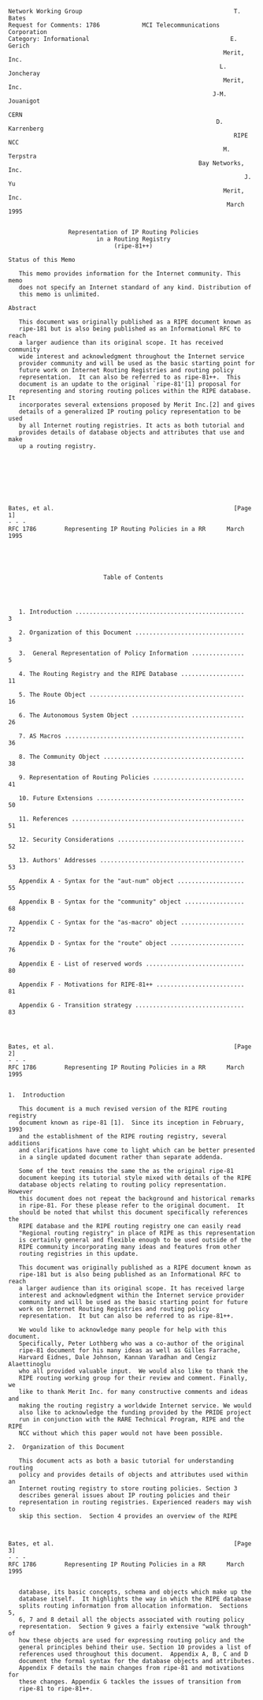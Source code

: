 
<Layout pageTitle="RFC-1786: RIPE-181">

```
Network Working Group                                           T. Bates
Request for Comments: 1786            MCI Telecommunications Corporation
Category: Informational                                        E. Gerich
                                                             Merit, Inc.
                                                            L. Joncheray
                                                             Merit, Inc.
                                                          J-M. Jouanigot
                                                                    CERN
                                                           D. Karrenberg
                                                                RIPE NCC
                                                             M. Terpstra
                                                      Bay Networks, Inc.
                                                                   J. Yu
                                                             Merit, Inc.
                                                              March 1995


                 Representation of IP Routing Policies
                         in a Routing Registry
                              (ripe-81++)

Status of this Memo

   This memo provides information for the Internet community. This memo
   does not specify an Internet standard of any kind. Distribution of
   this memo is unlimited.

Abstract

   This document was originally published as a RIPE document known as
   ripe-181 but is also being published as an Informational RFC to reach
   a larger audience than its original scope. It has received community
   wide interest and acknowledgment throughout the Internet service
   provider community and will be used as the basic starting point for
   future work on Internet Routing Registries and routing policy
   representation.  It can also be referred to as ripe-81++.  This
   document is an update to the original `ripe-81'[1] proposal for
   representing and storing routing polices within the RIPE database. It
   incorporates several extensions proposed by Merit Inc.[2] and gives
   details of a generalized IP routing policy representation to be used
   by all Internet routing registries. It acts as both tutorial and
   provides details of database objects and attributes that use and make
   up a routing registry.








Bates, et al.                                                   [Page 1]
- - -
RFC 1786        Representing IP Routing Policies in a RR      March 1995





                           Table of Contents




   1. Introduction ................................................    3

   2. Organization of this Document ...............................    3

   3.  General Representation of Policy Information ...............    5

   4. The Routing Registry and the RIPE Database ..................   11

   5. The Route Object ............................................   16

   6. The Autonomous System Object ................................   26

   7. AS Macros ...................................................   36

   8. The Community Object ........................................   38

   9. Representation of Routing Policies ..........................   41

   10. Future Extensions ..........................................   50

   11. References .................................................   51

   12. Security Considerations ....................................   52

   13. Authors' Addresses .........................................   53

   Appendix A - Syntax for the "aut-num" object ...................   55

   Appendix B - Syntax for the "community" object .................   68

   Appendix C - Syntax for the "as-macro" object ..................   72

   Appendix D - Syntax for the "route" object .....................   76

   Appendix E - List of reserved words ............................   80

   Appendix F - Motivations for RIPE-81++ .........................   81

   Appendix G - Transition strategy ...............................   83




Bates, et al.                                                   [Page 2]
- - -
RFC 1786        Representing IP Routing Policies in a RR      March 1995


1.  Introduction

   This document is a much revised version of the RIPE routing registry
   document known as ripe-81 [1].  Since its inception in February, 1993
   and the establishment of the RIPE routing registry, several additions
   and clarifications have come to light which can be better presented
   in a single updated document rather than separate addenda.

   Some of the text remains the same the as the original ripe-81
   document keeping its tutorial style mixed with details of the RIPE
   database objects relating to routing policy representation.  However
   this document does not repeat the background and historical remarks
   in ripe-81. For these please refer to the original document.  It
   should be noted that whilst this document specifically references the
   RIPE database and the RIPE routing registry one can easily read
   "Regional routing registry" in place of RIPE as this representation
   is certainly general and flexible enough to be used outside of the
   RIPE community incorporating many ideas and features from other
   routing registries in this update.

   This document was originally published as a RIPE document known as
   ripe-181 but is also being published as an Informational RFC to reach
   a larger audience than its original scope. It has received large
   interest and acknowledgment within the Internet service provider
   community and will be used as the basic starting point for future
   work on Internet Routing Registries and routing policy
   representation.  It but can also be referred to as ripe-81++.

   We would like to acknowledge many people for help with this document.
   Specifically, Peter Lothberg who was a co-author of the original
   ripe-81 document for his many ideas as well as Gilles Farrache,
   Harvard Eidnes, Dale Johnson, Kannan Varadhan and Cengiz Alaettinoglu
   who all provided valuable input.  We would also like to thank the
   RIPE routing working group for their review and comment. Finally, we
   like to thank Merit Inc. for many constructive comments and ideas and
   making the routing registry a worldwide Internet service. We would
   also like to acknowledge the funding provided by the PRIDE project
   run in conjunction with the RARE Technical Program, RIPE and the RIPE
   NCC without which this paper would not have been possible.

2.  Organization of this Document

   This document acts as both a basic tutorial for understanding routing
   policy and provides details of objects and attributes used within an
   Internet routing registry to store routing policies. Section 3
   describes general issues about IP routing policies and their
   representation in routing registries. Experienced readers may wish to
   skip this section.  Section 4 provides an overview of the RIPE



Bates, et al.                                                   [Page 3]
- - -
RFC 1786        Representing IP Routing Policies in a RR      March 1995


   database, its basic concepts, schema and objects which make up the
   database itself.  It highlights the way in which the RIPE database
   splits routing information from allocation information.  Sections 5,
   6, 7 and 8 detail all the objects associated with routing policy
   representation.  Section 9 gives a fairly extensive "walk through" of
   how these objects are used for expressing routing policy and the
   general principles behind their use. Section 10 provides a list of
   references used throughout this document.  Appendix A, B, C and D
   document the formal syntax for the database objects and attributes.
   Appendix F details the main changes from ripe-81 and motivations for
   these changes. Appendix G tackles the issues of transition from
   ripe-81 to ripe-81++.







































Bates, et al.                                                   [Page 4]
- - -
RFC 1786        Representing IP Routing Policies in a RR      March 1995


3.  General Representation of Policy Information

   Networks, Network Operators and Autonomous Systems

   Throughout this document an effort is made to be consistent with
   terms so as not to confuse the reader.

   When we talk about "networks" we mean physical networks which have a
   unique classless IP network number: Layer 3 entities. We do not mean
   organizations.

   We call the organizations operating networks "network operators".
   For the sake of the examples we divide network operators into two
   categories: "service providers" and "customers". A "service provider"
   is a network operator who operates a network to provide Internet
   services to different organizations, its "customers".  The
   distinction between service providers and customers is not clear cut.
   A national research networking organization frequently acts as a
   service provider to Universities and other academic organizations,
   but in most cases it buys international connectivity from another
   service provider. A University networking department is a customer of
   the research networking organization but in turn may regard
   University departments as its customers.

   An Autonomous System (AS) is a group of IP networks having a single
   clearly defined routing policy which is run by one or more network
   operators. Inside ASes IP packets are routed using one or more
   Interior Routing Protocols (IGPs). In most cases interior routing
   decisions are based on metrics derived from technical parameters like
   topology, link speeds and load.  The entity we refer to as an AS is
   frequently and more generally called a routing domain with the AS
   just being an implementation vehicle. We have decided to use the term
   AS exclusively because it relates more directly with the database
   objects and routing tools. By using only one term we hope to reduce
   the number of concepts and to avoid confusion. The academically
   inclined reader may forgive us.

   ASes exchange routing information with other ASes using Exterior
   Routing Protocols (EGPs).  Exterior routing decisions are frequently
   based on policy based rules rather than purely on technical
   parameters.  Tools are needed to configure complex policies and to
   communicate those policies between ASes while still ensuring proper
   operation of the Internet as a whole. Some EGPs like BGP-3 [8] and
   BGP-4 [9] provide tools to filter routing information according to
   policy rules and more. None of them provides a mechanism to publish
   or communicate the policies themselves. Yet this is critical for
   operational coordination and fault isolation among network operators
   and thus for the operation of the global Internet as a whole.  This



Bates, et al.                                                   [Page 5]
- - -
RFC 1786        Representing IP Routing Policies in a RR      March 1995


   document describes a "Routing Registry" providing this functionality.

   Routing Policies

   The exchange of routing information between ASes is subject to
   routing policies. Consider the case of two ASes, X and Y exchanging
   routing information:


                NET1 ......  ASX  <--->  ASY  ....... NET2


   ASX knows how to reach a network called NET1.  It does not matter
   whether NET1 is belonging to ASX or some other AS which exchanges
   routing information with ASX either directly or indirectly; we just
   assume that ASX knows how to direct packets towards NET1. Likewise
   ASY knows how to reach NET2.

   In order for traffic from NET2 to NET1 to flow between ASX and ASY,
   ASX has to announce NET1 to ASY using an external routing protocol.
   This states that ASX is willing to accept traffic directed to NET1
   from ASY. Policy thus comes into play first in the decision of ASX to
   announce NET1 to ASY.

   In addition ASY has to accept this routing information and use it.
   It is ASY's privilege to either use or disregard the information that
   ASX is willing to accept traffic for NET1. ASY might decide not to
   use this information if it does not want to send traffic to NET1 at
   all or if it considers another route more appropriate to reach NET1.

   So in order for traffic in the direction of NET1 to flow between ASX
   and ASY, ASX must announce it to ASY and ASY must accept it from ASX:



















Bates, et al.                                                   [Page 6]
- - -
RFC 1786        Representing IP Routing Policies in a RR      March 1995



                    resulting packet flow towards NET1
                  <<===================================
                                    |
                                    |
                     announce NET1  |  accept NET1
                    --------------> + ------------->
                                    |
                        AS X        |    AS Y
                                    |
                     <------------- + <--------------
                       accept NET2  |  announce NET2
                                    |
                                    |
                   resulting packet flow towards NET2
                   ===================================>>


   Ideally, and seldom practically, the announcement and acceptance
   policies of ASX and ASY are identical.

   In order for traffic towards NET2 to flow, announcement and
   acceptance of NET2 must be in place the other way round. For almost
   all applications connectivity in just one direction is not useful at
   all.

   Usually policies are not configured for each network separately but
   for groups of networks.  In practise these groups are almost always
   defined by the networks forming one or more ASes.



   Routing Policy limitations

   It is important to realize that with current destination based
   forwarding technology routing policies must eventually be expressed
   in these terms. It is relatively easy to formulate reasonable
   policies in very general terms which CANNOT be expressed in terms of
   announcing and accepting networks. With current technology such
   policies are almost always impossible to implement.


   The generic example of a reasonable but un-implementable routing is a
   split of already joined packet streams based on something other than
   destination address.  Once traffic for the same destination network
   passes the same router, or the same AS at our level of abstraction,
   it will take exactly the same route to the destination (disregarding
   special cases like "type of service" routing, load sharing and



Bates, et al.                                                   [Page 7]
- - -
RFC 1786        Representing IP Routing Policies in a RR      March 1995


   routing instabilities).

   In a concrete example AS Z might be connected to the outside world by
   two links.  AS Z wishes to reserve these links for different kinds of
   traffic, let's call them black and white traffic.  For this purpose
   the management of AS Z keeps two lists of ASes, the black and the
   white list.  Together these lists comprise all ASes in the world
   reachable from AS Z.

                            "W"
                           <--->
                       ...           AS Z .... NET 3
                           <--->
                            "B"

   It is quite possible to implement the policy for traffic originating
   in AS Z: AS Z will only accept announcements for networks in white
   ASes on the white link and will only accept announcements for
   networks in black ASes on the black link.  This causes traffic from
   networks within AS Z towards white ASes to use the white link and
   likewise traffic for black ASes to use the black link.

   Note that this way of implementing things makes it necessary to
   decide on the colour of each new AS which appears before traffic can
   be sent to it from AS Z.  A way around this would be to accept only
   white announcements via the white link and to accept all but white
   announcements on the black link.  That way traffic from new ASes
   would automatically be sent down the black link and AS Z management
   would only need to keep the list of white ASes rather than two lists.

   Now for the unimplementable part of the policy.  This concerns
   traffic towards AS Z.  Consider the following topology:

           B AS ---)                    "W"
           W AS ---)                    --->
           B AS ---)>>  AS A  ---> ...           AS Z .... NET 3
           B AS ---)                    --->
           W AS ---)                    "B"

   As seen from AS Z there are both black and white ASes "behind" AS A.
   Since ASes can make routing decisions based on destination only, AS A
   and all ASes between AS A and the two links connecting AS Z can only
   make the same decision for traffic directed at a network in AS Z, say
   NET 3.  This means that traffic from both black and white ASes
   towards NET 3 will follow the same route once it passes through AS A.
   This will either be the black or the white route depending on the
   routing policies of AS A and all ASes between it and AS Z.




Bates, et al.                                                   [Page 8]
- - -
RFC 1786        Representing IP Routing Policies in a RR      March 1995


   The important thing to note is that unless routing and forwarding
   decisions can be made based on both source and destination addresses,
   policies like the "black and white" example cannot be implemented in
   general because "once joined means joined forever".


   Access Policies

   Access policies contrary to routing policies are not necessarily
   defined in terms of ASes. The very simplest type of access policy is
   to block packets from a specific network S from being forwarded to
   another network D. A common example is when some inappropriate use of
   resources on network D has been made from network S and the problem
   has not been resolved yet. Other examples of access policies might be
   resources only accessible to networks belonging to a particular
   disciplinary group or community of interest.  While most of these
   policies are better implemented at the host or application level,
   network level access policies do exist and are a source of
   connectivity problems which are sometimes hard to diagnose. Therefore
   they should also be documented in the routing registry according to
   similar requirements as outlined above.



   Routing vs. Allocation information

   The RIPE database contains both routing registry and address space
   allocation registry information. In the past the database schema
   combined this information. Because RIPE was tasked with running both
   an allocation and routing registry it seemed natural to initially
   combine these functions.  However, experience has shown that a clear
   separation of routing information from allocation is desirable. Often
   the maintainer of the routing information is not the same as the
   maintainer of the allocation information.  Moreover, in other parts
   of the world there are different registries for each kind of
   information.

   Whilst the actual routing policy objects will be introduced in the
   next section it is worthy of note that a transition from the current
   objects will be required. Appendix G details the basic steps of such
   a transition.

   This split in information represents a significant change in the
   representational model of the RIPE database. Appendix F expands on
   the reasons for this a little more.






Bates, et al.                                                   [Page 9]
- - -
RFC 1786        Representing IP Routing Policies in a RR      March 1995


   Tools

   The network operators will need a series of tools for policy routing.
   Some tools are already available to perform some of the tasks. Most
   notably, the PRIDE tools [3] from the PRIDE project started in
   September 1993 as well as others produced by Merit Inc [4] and CERN
   [5].

   These tools will enable them to use the routing policy stored in the
   RIPE routing registry to perform such tasks as check actual routing
   against policies defined, ensure consistency of policies set by
   different operators, and simulate the effects of policy changes.

   Work continues on producing more useful tools to service the Internet
   community.




































Bates, et al.                                                  [Page 10]
- - -
RFC 1786        Representing IP Routing Policies in a RR      March 1995


4.  The Routing Registry and the RIPE Database

   One of the activities of RIPE is to maintain a  database  of European
   IP networks, DNS domains and their contact persons along with various
   other kinds of network management information. The database content
   is public and can be queried using the whois protocol as well as
   retrieved as a whole.  This supports NICs/NOCs all over Europe  and
   beyond  to  perform their respective tasks.

   The RIPE database combines both allocation registry and routing
   registry functions.  The RIPE allocation registry contains data about
   address space allocated to specific enterprises and/or delegated to
   local registries as well as data about the domain name space. The
   allocation registry is described in separate documents [6,7] and
   outside the scope of this document.


   Database Objects

   Each object in the database describes a single entity in the real
   world.  This  basic  principle  means that information about  that
   entity  should  only  be  represented  in   the corresponding
   database  object and not be repeated in other objects.  The whois
   service can automatically display referenced objects where
   appropriate.

   The types of objects stored in the RIPE database are summarized in
   the table below:


   R   Object      Describes                        References
   ____________________________________________________________________

   B   person      contact persons

   A   inetnum     IP address space                 person
   A   domain      DNS domain                       person

   R   aut-num     autonomous system                person
                                                    (aut-num,community)
   R   as-macro    a group of autonomous systems    person, aut-num
   R   community   community                        person
   R   route       a route being announced          aut-num, community

   R   clns        CLNS address space and routing   person


   The first column indicates whether the object is part of the
   allocation registry (A), the routing registry (R) or both (B).  The


Bates, et al.                                                  [Page 11]
- - -
RFC 1786        Representing IP Routing Policies in a RR      March 1995


   last column indicates the types of objects referenced by the
   particular type of object.  It can be seen that almost all objects
   reference contact persons.

   Objects are described by attributes  value  pairs,  one  per line.
   Objects  are  separated by empty lines. An attribute that consists of
   multiple lines should  have  the  attribute name  repeated on
   consecutive lines.  The information stored about network 192.87.45.0
   consists  of  three  objects,  one inetnum object and two person
   objects and looks like this:









































Bates, et al.                                                  [Page 12]
- - -
RFC 1786        Representing IP Routing Policies in a RR      March 1995



   inetnum:   192.87.45.0
   netname:   RIPE-NCC
   descr:     RIPE Network Coordination Centre
   descr:     Amsterdam, Netherlands
   country:   NL
   admin-c:   Daniel Karrenberg
   tech-c:    Marten Terpstra
   rev-srv:   ns.ripe.net
   rev-srv:   ns.eu.net
   notify:    ops@ripe.net
   changed:   tony@ripe.net 940110
   source:    RIPE

   person:    Daniel Karrenberg
   address:   RIPE Network Coordination Centre (NCC)
   address:   Kruislaan 409
   address:   NL-1098 SJ Amsterdam
   address:   Netherlands
   phone:     +31 20 592 5065
   fax-no:    +31 20 592 5090
   e-mail:    dfk@ripe.net
   nic-hdl:   DK58
   changed:   ripe-dbm@ripe.net 920826
   source:    RIPE

   person:    Marten Terpstra
   address:   RIPE Network Coordination Centre (NCC)
   address:   PRIDE Project
   address:   Kruislaan 409
   address:   NL-1098 SJ Amsterdam
   address:   Netherlands
   phone:     +31 20 592 5064
   fax-no:    +31 20 592 5090
   e-mail:    Marten.Terpstra@ripe.net
   nic-hdl:   MT2
   notify:    marten@ripe.net
   changed:   marten@ripe.net 931230
   source:    RIPE



   Objects are stored and retrieved in this tag/value format.  The RIPE
   NCC does not provide differently formatted reports because any
   desired format can easily be produced from this generic one.






Bates, et al.                                                  [Page 13]
- - -
RFC 1786        Representing IP Routing Policies in a RR      March 1995


   Routing Registry Objects

   The main objects comprising the routing registry are "aut-num" and
   "route", describing an autonomous system and a route respectively. It
   should be noted that routes not described in the routing registry
   should never be routed in the Internet itself.

   The autonomous system (aut-num) object provides contact information
   for the AS and describes the routing policy of that AS.  The routing
   policy is described by enumerating all neighboring ASes with which
   routing information is exchanged.  For each neighbor the routing
   policy is described in terms of exactly what is being sent
   (announced) and allowed in (accepted).  It is important to note that
   this is exactly the part of the global policy over which an AS has
   direct control. Thus each aut-num object describes what can indeed be
   implemented and enforced locally by the AS concerned.  Combined
   together all the aut-num objects provide the global routing graph and
   permit to deduce the exact routing policy between any two ASes.

   While the aut-num objects describe how routing information is
   propagated, the route object describes a single route injected into
   the external routing mesh. The route object references the AS
   injecting (originating) the route and thereby indirectly provides
   contact information for the originating AS. This reference also
   provides the primary way of grouping routes into larger collections.
   This is necessary because describing routing policy on the level of
   single routes would be awkward to impractical given the number of
   routes in the Internet which is about 20,000 at the time of this
   writing.  Thus routing policy is most often defined for groups of
   routes by originating AS.  This method of grouping is well supported
   by current exterior routing protocols.  The route object also
   references community objects described below to provide another
   method of grouping routes.  Modification of aut-num object itself and
   the referencing by route objects is strictly protected to provide
   network operators control over the routing policy description and the
   routes originated by their ASes.

   Sometimes even keeping track of groups of routes at the AS level is
   cumbersome. Consider the case of policies described at the transit
   provider level which apply transitively to all customers of the
   transit provider. Therefore another level of grouping is provided by
   the as-macro object which provides groups of ASes which can be
   referenced in routing policies just like single ASes. Membership of
   as-macro groups is also strictly controlled.

   Sometimes there is a need to group routes on different criteria than
   ASes for purposes like statistics or local access policies. This is
   provided by the community object.  A community object is much like an



Bates, et al.                                                  [Page 14]
- - -
RFC 1786        Representing IP Routing Policies in a RR      March 1995


   AS but without a routing policy.  It just describes a group of
   routes. This is not supported at all by exterior routing protocols
   and depending on aggregation of routes may not be generally usable to
   define routing policies.  It is suitable for local policies and non-
   routing related purposes.

   These routing related objects will be described in detail in the
   sections below.











































Bates, et al.                                                  [Page 15]
- - -
RFC 1786        Representing IP Routing Policies in a RR      March 1995


5.  The Route Object

   As stated in the previous chapter routing and address space
   allocation information are now clearly separated.  This is performed
   with the introduction of the route object. The route object will
   contain all the information regarding a routing announcement.

   All routing related attributes are removed from the inetnum object.
   Some old attributes are obsoleted: connect, routpr-l, bdryg-l, nsf-
   in, nsf-out, gateway).  The currently useful routing attributes are
   moved to the route object: aut-sys becomes origin, ias-int will be
   encoded as part of the inet-rtr [15] object and comm-list simply
   moves.  See [6] for detail of the "inetnum" object definition.


   The information in the old inetnum object

   inetnum:   192.87.45.0
   netname:   RIPE-NCC
   descr:     RIPE Network Coordination Centre
   descr:     Amsterdam, Netherlands
   country:   NL
   admin-c:   Daniel Karrenberg
   tech-c:    Marten Terpstra
   connect:   RIPE NSF WCW
   aut-sys:   AS3333
   comm-list: SURFNET
   ias-int:   192.87.45.80  AS1104
   ias-int:   192.87.45.6   AS2122
   ias-int:   192.87.45.254 AS2600
   rev-srv:   ns.ripe.net
   rev-srv:   ns.eu.net
   notify:    ops@ripe.net
   changed:   tony@ripe.net 940110
   source:    RIPE


   will be distributed over two objects:













Bates, et al.                                                  [Page 16]
- - -
RFC 1786        Representing IP Routing Policies in a RR      March 1995



   inetnum:   192.87.45.0
   netname:   RIPE-NCC
   descr:     RIPE Network Coordination Centre
   descr:     Amsterdam, Netherlands
   country:   NL
   admin-c:   Daniel Karrenberg
   tech-c:    Marten Terpstra
   rev-srv:   ns.ripe.net
   rev-srv:   ns.eu.net
   notify:    ops@ripe.net
   changed:   tony@ripe.net 940110
   source:    RIPE

   route:       192.87.45.0/24
   descr:       RIPE Network Coordination Centre
   origin:      AS3333
   comm-list:   SURFNET
   changed:     dfk@ripe.net 940427
   source:      RIPE



   The route object is used to represent a single route originated into
   the Internet routing mesh.  The actual syntax is given in Appendix D.
   However, there are several important aspects of the attributes worthy
   of note.


   The value of the route attribute will be a classless address.  It
   represents the exact route being injected into the routing mesh.  The
   representation of classless addresses is described in [10].


   The value of the origin attribute will be an AS reference of the form
   AS1234 referring to an aut-num object.  It represents the AS
   injecting this route into the routing mesh.  The "aut-num" object
   (see below) thus referenced provides all the contact information for
   this route.


   Special cases: There can only be a single originating AS in each
   route object.  However in todays Internet sometimes a route is
   injected by more than one AS. This situation is potentially dangerous
   as it can create conflicting routing policies for that route and
   requires coordination between the originating ASes.  In the routing
   registry this is represented by multiple route objects.




Bates, et al.                                                  [Page 17]
- - -
RFC 1786        Representing IP Routing Policies in a RR      March 1995


   This is a departure from the one route (net), one AS principle of the
   ripe-81 routing registry. The consequences for the different tools
   based in the routing registry will need to be evaluated and possibly
   additional consistency checking of the database is needed.


   The examples below will illustrate the usage of the route object
   further.  Suppose three chunks of address space of 2 different
   enterprises represented by the following inetnum objects:


   Examples


   inetnum:   193.0.1.0
   netname:   ENT-1
   descr:     Enterprise 1
    ...

   inetnum:   193.0.8.0
   netname:   ENT-2
   descr:     Enterprise 2
    ...

   inetnum:   193.0.9.0
   netname:   ENT-2-SPEC
   descr:     Enterprise 2
    ...


   Supposing that the Enterprises have their own AS numbers straight
   application of routing without aggregation would yield:


   route:       193.0.1.0/24
   descr:       Enterprise 1
   origin:      AS1
    ...

   route:       193.0.8.0/24
   descr:       Enterprise 2
   origin:      AS2
    ...

   route:       193.0.9.0/24
   descr:       Enterprise 2
   origin:      AS2
    ...



Bates, et al.                                                  [Page 18]
- - -
RFC 1786        Representing IP Routing Policies in a RR      March 1995


   NB: This representation can be achieved by straight translation from
   the ripe-81 representation. See Appendix G for more details.


   Homogeneous Aggregation

   The two chunks of address space of Enterprise 2 can be represented by
   one aggregate route turning two route objects into one and
   potentially saving routing table space for one route.


   route:       193.0.8.0/23
   descr:       Enterprise 2
   origin:      AS2
    ...


   Note that AS2 can also decide to originate all routes mentioned so
   far, two 24-bit prefixes and one 23-bit prefix. This case would be
   represented by storing all three route objects in the database. In
   this particular example the additional routes will not add any
   functionality however and only increase the amount of routes
   announced unnecessarily.


   Heterogeneous Aggregation

   Consider the following case however:


   route:       193.0.8.0/24
   descr:       Enterprise 2
   origin:      AS2
    ...

   route:       193.0.9.0/24
   descr:       Enterprise 2 / Special
   origin:      AS2
   comm-list:   SPECIAL
    ...


   Now the prefix 193.0.9.0/24 belongs to community SPECIAL (this
   community may well not be relevant to routing) and the other prefix
   originated by AS2 does not. If AS2 aggregates these prefixes into the
   193.0.8.0/23 prefix, routing policies based on the community value
   SPECIAL cannot be implemented in general, because there is no way to
   distinguish between the special and the not-so-special parts of AS2.



Bates, et al.                                                  [Page 19]
- - -
RFC 1786        Representing IP Routing Policies in a RR      March 1995


   If another AS has the policy to accept only routes to members of
   community SPECIAL it cannot implement it, because accepting the route
   to 193.0.8.0/23 would also route to 193.0.8.0/24 and not accepting
   this route would lose connectivity to the special part 193.0.9.0/24.
   We call aggregate routes consisting of components belonging to
   different communities or even different ASes "heterogeneous
   aggregates".

   The major problem introduced with heterogeneous aggregates is that
   once the homogeneous more specific routes are withdrawn one cannot
   tell if a more specific part of the heterogeneous route has a
   different policy. However, it can be counter argued that knowing this
   policy is of little use since a routing policy based on the less
   specific heterogeneous aggregate only cannot be implemented. In fact,
   this displays a facet of CIDR itself in that one may actually trade
   off implementing slight policy variations over announcing a larger
   (albeit heterogeneous in terms of policy) aggregate to save routing
   table space.

   However, it is still useful to be able to document these variations
   in policy especially when this homogeneous more specific route is
   just being withdrawn. For this one can use the "withdrawn" attribute.
   The withdrawn attribute can serve to both indicate that a less
   specific aggregate is in fact heterogeneous and also allow the
   general documenting of route withdrawal.

   So there has to be a way for AS2 to document this even if it does not
   originate the route to 193.0.9.0/24 any more.  This can be done with
   the "withdrawn" attribute of the route object.  The aggregate route
   to 193.0.8.0/23 is now be registered as:


   route:       193.0.8.0/23
   descr:       Enterprise 2
   origin:      AS2
    ...


   With the two homogeneous routes marked as withdrawn from the Internet
   routing mesh but still preserving their original routing information.











Bates, et al.                                                  [Page 20]
- - -
RFC 1786        Representing IP Routing Policies in a RR      March 1995



   route:       193.0.8.0/24
   descr:       Enterprise 2
   origin:      AS2
   withdrawn:   940701
    ...

   route:       193.0.9.0/24
   descr:       Enterprise 2 / Special
   origin:      AS2
   comm-list:   SPECIAL
   withdrawn:   940701
    ...


   It should be noted that the date value used in the withdrawn
   attribute can only be in the past.


   Proxy Aggregation

   The next step of aggregation are aggregates consisting of more than
   one AS. This generally means one AS is aggregating on behalf of
   another. It is called proxy aggregation. Proxy aggregation should be
   done with great care and always be coordinated with other providers
   announcing the same route.

   Consider the following:


   route:       193.0.0.0/20
   descr:       All routes known by AS1 in a single package
   origin:      AS1
    ...



   route:       193.0.1.0/24
   descr:       Foo
   origin:      AS1
   withdrawn:   940310
    ...









Bates, et al.                                                  [Page 21]
- - -
RFC 1786        Representing IP Routing Policies in a RR      March 1995



   route:       193.0.8.0/24
   descr:       Bar
   origin:      AS2
   withdrawn:   940310
    ...



   route:       193.0.9.0/24
   descr:       Bar-2
   origin:      AS2
   withdrawn:   940310
   comm-list:   SPECIAL
    ...





   If AS1 announced no other routes to a single homed neighboring AS,
   that neighbor can in general either take that route or leave it but
   not differentiate between AS1 and AS2.

   Note: If the neighbor was previously configured to accept routes
   originating in AS2 but not in AS1 they lose connectivity to AS2 as
   well.  This means that proxy aggregation has to be done carefully and
   in a well coordinated fashion. The information in the withdrawn route
   object can help to achieve that.


   Aggregates with Holes

   If we assume that the world of our example still consists of only
   three chunks of address space the aggregate above contains what are
   called holes, parts of an aggregate that are not reachable via the
   originator of the route.  From the routing information itself one
   cannot tell whether these are holes and what part of the route falls
   inside one.  The only way to tell is to send a packet there and see
   whether it gets to the destination, or an ICMP message is received
   back, or there is silence.  On the other hand announcing aggregates
   with holes is quite legitimate.  Consider a 16-bit aggregate with
   only one 24-bit prefix unreachable.  The savings in routing table
   size by far outweigh the hole problem.

   For operational reasons however it is very useful to register these
   holes in the routing registry. Consider the case where a remote
   network operator experiences connectivity problems to addresses



Bates, et al.                                                  [Page 22]
- - -
RFC 1786        Representing IP Routing Policies in a RR      March 1995


   inside an aggregate route.  If the packets are getting to the AS
   announcing the aggregate and there are no more specific routes, the
   normal cause of action is to get in touch with the originating AS of
   the aggregate route and ask them to fix the problem. If the address
   falls into a hole this is futile. Therefore problem diagnosis can be
   sped up and unnecessary calls prevented by registering the holes in
   the routing registry. We do this by using the "hole" attribute. In
   our example the representation would be:


   route:       193.0.0.0/20
   descr:       All routes known by AS1
   origin:      AS1
   hole:        193.0.0.0/24
   hole:        193.0.2.0/23
   hole:        193.0.4.0/22
   hole:        193.0.10.0/23
   hole:        193.0.12.0/22
    ...


   Note: there would also be two routes with the withdrawn attribute as
   displayed above (i.e. 193.0.8.0/24 and 193.0.9.0/24).  It is not
   mandatory to document all holes. It is recommended all holes routed
   by another service provider are documented.

   Multiple Proxy Aggregation

   Finally suppose that AS2 decides to announce the same aggregate, as
   in the previous example, they would add the following route object to
   the registry:


   route:       193.0.0.0/20
   descr:       All routes known by AS2
   origin:      AS2
   hole:        193.0.0.0/24
   hole:        193.0.2.0/23
   hole:        193.0.4.0/22
   hole:        193.0.10.0/23
   hole:        193.0.12.0/22
    ...


   Both AS1 and AS2 will be notified that there already is a route to
   the same prefix in the registry.





Bates, et al.                                                  [Page 23]
- - -
RFC 1786        Representing IP Routing Policies in a RR      March 1995


   This multiple proxy aggregation is very dangerous to do if the sub-
   aggregates of the route are not the same. It is still dangerous when
   the sub-aggregates are consistent but connectivity to the sub-
   aggregates varies widely between the originators.



   Route object update procedures

   Adding a route object will have to be authorised by the maintainer of
   the originating AS. The actual implementation of this is outside the
   scope of this document.  This guarantees that an AS guardian has full
   control over the registration of the routes it announces [11].


   What is an Inter-AS network ?

   An inter-AS network (Inter-AS IP networks are those networks are
   currently called FIXes, IXFs, DMZs, NAPs, GIX and many other
   acronyms) exists for the purpose of passing traffic and routing
   information between different autonomous systems.  The most simple
   example of an inter-AS network is a point-to-point link, connecting
   exactly two ASes.  Each end of such a link is connected to an
   interface of router belonging to each of the autonomous systems.
   More complex examples are broadcast type networks with multiple
   interfaces connecting multiple ASes with the possibility of more than
   one connection per AS.  Consider the following example of three
   routers 1, 2 and 3 with interfaces a through f  connected by two
   inter-AS networks X and Y:


                              X              Y
                     a1b     ---    c2d     ---    e3f



   Suppose that network X is registered in the routing registry as  part
   of AS1 and net Y as part of AS3. If traffic passes from left to right
   prtraceroute will report the following  sequence  of  interfaces  and
   ASes:

           a in AS1
           c in AS1
           e in AS3


   The traceroute algorithm enumerates only the receiving interfaces on
   the way to the destination.  In the example this leads to the passage



Bates, et al.                                                  [Page 24]
- - -
RFC 1786        Representing IP Routing Policies in a RR      March 1995


   of AS2 going unnoticed.  This is confusing to the user and will also
   generate exceptions when the path found is checked against the
   routing registry.


   For operational monitoring tools such as prtraceroute it is necessary
   to know which interface on an inter-AS network belongs to which AS.
   If AS information is not known about interfaces on an inter-AS
   network, tools like prtraceroute cannot determine correctly which
   ASes are being traversed.


   All interfaces on inter-AS networks will are described in a separate
   object know as the `inet-rtr' object [15].





































Bates, et al.                                                  [Page 25]
- - -
RFC 1786        Representing IP Routing Policies in a RR      March 1995


6.  The Autonomous System Object


   Autonomous Systems

   An Autonomous System (AS) is a group of IP networks operated by one
   or more network operators which has a single and clearly defined
   external routing policy.

   An AS has a unique number associated with it which is used both in
   exchange of exterior routing information and as an identifier of the
   AS itself.  Exterior routing protocols such as BGP and EGP are used
   to exchange routing information between ASes.

   In routing terms an AS will normally use one or more interior gateway
   protocols (IGPs) in conjunction with some sort of common agreed
   metrics when exchanging network information within its own AS.

   The term AS is often confused or even misused as a convenient way of
   grouping together a set of networks which belong under the same
   administrative umbrella even if within that group of networks there
   are various different routing policies.  We provide the "community"
   concept for such use.  ASes can strictly have only one single
   external routing policy.

   The creation of an AS should be done in a conscious and well
   coordinated manner to avoid creating ASes for the sake of it, perhaps
   resulting in the worst case scenario of one AS per routing
   announcement.  It should be noted that there is a limited number of
   AS numbers available. Also creating an AS may well increase the
   number of AS paths modern EGPs will have to keep track of. This
   aggravates what is known as "the routing table growth problem".  This
   may mean that by applying the general rules for the creation and
   allocation of an AS below, some re-engineering may well be needed.
   However, this may be the only way to actually implement the desired
   routing policy anyway.  The creation and allocation of an AS should
   be done with the following recommendations in mind:


    +   Creation of an AS is only required when exchanging routing
        information with other ASes.  Some router implementations make
        use of an AS number as a form of tagging to identify the routing
        process.  However, it should be noted that this tag does not
        need to be unique unless routing information is indeed exchanged
        with other ASes.






Bates, et al.                                                  [Page 26]
- - -
RFC 1786        Representing IP Routing Policies in a RR      March 1995


    +   For a simple case of customer networks connected to a single
        service provider, the IP network should normally be a member of
        the service providers AS. In terms of routing policy the IP
        network has exactly the same policy as the service provider and
        there is no need to make any distinction in routing information.
        This idea may at first seem slightly alien to some, but it
        highlights the clear distinction in the use of the AS number as
        a representation of routing policy as opposed to some form of
        administrative use.


    +   If a network operator connects to more than one AS with
        different routing policies then they need to create their own
        AS.  In the case of multi-homed customer networks connected to
        two service providers there are at least two different routing
        policies to a given customer network.  At this point the
        customer networks will be part of a single AS and this AS would
        be distinct from either of the service providers ASes.  This
        allows the customer the ability of having a different
        representation of policy and preference to the different service
        providers.  This is the ONLY case where a network operator
        should create its own AS number.


    +   As a general rule one should always try to populate the AS with
        as many routes as possible, providing all routes conform to the
        same routing policy.


   Each AS is represented in the RIPE database by both an aut-num object
   and the route objects representing the routes originated by the AS.
   The aut-num object stores descriptive, administrative and contact
   information about the AS as well as the routing policies of the AS in
   relation to all neighboring ASes.

   The origin attributes of the route  objects define the set of routes
   originated by the AS. Each route object can have exactly one origin
   attribute.  Route objects can only be created and updated by the
   maintainer of the AS and not by those immediately responsible for the
   particular routes referenced therein.  This ensures that operators,
   especially service providers, remain in control of AS routing
   announcements.


   The AS object itself is used to represent a description of
   administrative details and the routing policies of the AS itself. The
   AS object definition is depicted as follows.




Bates, et al.                                                  [Page 27]
- - -
RFC 1786        Representing IP Routing Policies in a RR      March 1995



   Example:

   aut-num:  AS1104
   descr:    NIKHEF-H Autonomous system
   as-in:    from AS1213 100 accept AS1213
   as-in:    from AS1913 100 accept AS1913
   as-in:    from AS1755 150 accept ANY
   as-out:   to AS1213 announce ANY
   as-out:   to AS1913 announce ANY
   as-out:   to AS1755 announce AS1104 AS1913 AS1213
   tech-c:   Rob Blokzijl
   admin-c:  Eric Wassenaar
   guardian: as-guardian@nikhef.nl
   changed:  ripe-dbm@ripe.net 920910
   source:   RIPE



   See Appendix A for a complete syntax definition of the "aut-num"
   object.


   It should be noted that this representation provides two things:

       + a set of routes.

       + a description of administrative details and routing policies.

   The set of routes can be used to generate network list based
   configuration information as well as configuration information for
   exterior routing protocols knowing about ASes. This means an AS can
   be defined and is useful even if it does not use routing protocols
   which know about the AS concept.

















Bates, et al.                                                  [Page 28]
- - -
RFC 1786        Representing IP Routing Policies in a RR      March 1995


   Description of routing policies between ASs with multiple connections
   - "interas-in/interas-out"

   The following section is only relevant for ASes which use different
   policies on multiple links to the same neighboring AS. Readers not
   doing this may want to skip this section.

   Description of multiple connections between ASs defines how two ASs
   have chosen to set different policies for the use of each or some of
   the connections between the ASs.  This description is necessary only
   if the ASs are connected in more than one way and the routing policy
   and differs at these two connections.



   Example:


                   LINK1
      193.0.1.1 +----------+ 193.0.1.2
                |          |
   AS1------AS2==           ==AS3-----AS4
                |          |
      193.0.1.5 +----------+ 193.0.1.6
                    LINK2



        Note: LINK here denotes the peer connection points between
        ASs.  It is not necessarily just a serial link.  It could
        be ethernet or any other type of connection as well.  It
        can also be a peer session where the address is the same at
        one end and different at the other end.


   It may be that AS2 wants to use LINK2 only for traffic towards AS4.
   LINK1 is used for traffic to AS3 and as backup to AS4, should LINK2
   fail.  To implement this policy, one would use the attribute
   "interas-in" and "interas-out."  This attribute permits ASs to
   describe their local decisions based on its preference such as
   multi-exit-discriminators (MEDs) as used in some inter-domain routing
   protocols (BGP4, IDRP) and to communicate those routing decisions.
   This information would be useful in resolving problems when some
   traffic paths changed from traversing AS3's gateway in Timbuktu
   rather than the gateway in Mogadishu.  The exact syntax is given in
   Appendix A.  However, if we follow this example through in terms of
   AS2 we would represent this policy as follows:




Bates, et al.                                                  [Page 29]
- - -
RFC 1786        Representing IP Routing Policies in a RR      March 1995



   Example:

   aut-num: AS2
   as-in: from AS3 10 accept AS3 AS4
   as-out: to AS3 announce AS1 AS2
   interas-in:from AS3 193.0.1.1/32 193.0.1.2/32 (pref=5) accept AS3
   interas-in:from AS3 193.0.1.1/32 193.0.1.2/32 (pref=9) accept AS4
   interas-in:from AS3 193.0.1.5/32 193.0.1.6/32 (pref=7) accept AS4
    ...



   Here we see additional policy information between two ASs in terms of
   the IP addresses of the connection.  The parentheses and keyword are
   syntactic placeholders to add the readability of the attributes.  If
   pref=MED is specified the preference indicated by the remote AS via
   the multi-exit- discriminator metric such as BGP is used.  Of course
   this type on inter-AS policy should always be bilaterally agreed upon
   to avoid asymmetry and in practice there may need  to be
   corresponding interas-out attributes in the policy representation of
   AS3.


   The interas-out attribute is similar to interas-in as as-out is to
   as-in.  The one major difference being that interas-out allows you to
   associate an outgoing metric with each route. It is important to note
   that this metric is just passed to the peer AS and it is at the peer
   AS's discretion to use or ignore it.  A special value of IGP
   specifies that the metric passed to the receiving AS will be derived
   from the IGP of the sending AS. In this way the peer AS can choose
   the optimal link for its traffic as determined by the sending AS.

   If we look at the corresponding interas-out for AS3 we would see the
   following:

   Example:

aut-num: AS3
as-in: from AS2 10 accept AS1 A2
as-out: to AS2 announce AS3 AS4
interas-out:to AS2 193.0.1.2/32 193.0.1.1/32 (metric-out=5) announce AS3
interas-out:to AS2 193.0.1.2/32 193.0.1.1/32 (metric-out=9) announce AS4
interas-out:to AS2 193.0.1.6/32 193.0.1.5/32 (metric-out=7) announce AS4
 ...






Bates, et al.                                                  [Page 30]
- - -
RFC 1786        Representing IP Routing Policies in a RR      March 1995


   Descriptions of interas policies do  not  replace  the  global
   policy described  in as-in, as-out and other policy attributes which
   should be specified too.  If the global policy mentions  more  routes
   than the combined local policies then local preferences for these
   routes are assumed to be equal for all links.

   Any route specified in interas-in/out and not specified in as-in/out
   is assumed not accepted/announced between the ASes concerned.
   Diagnostic tools should flag this inconsistency as an error.  It
   should be noted that if an interas-in or interas-out policy is
   specified then it is mandatory to specify the corresponding global
   policy in the as-in or as-out line. Please note there is no relevance
   in the cost associated with as-in and the preferences used in
   interas-in.

   The interaction of interas-in/interas-out with as-in/as-out

   Although formally defined above, the rules associated with policy
   described in terms of interas-in and interas-out with respect to as-
   in and as-out are worthy of clarification for implementation.

   When using interas-in or interas-out policy descriptions, one must
   always make sure the set of policies described between two ASes is
   always equal to or a sub-set of the policy described in the global
   as-in or as-out policy. When a sub-set is described remember the
   remaining routes are implicitly shared across all connections. It is
   an error for the interas policies to describe a superset of the
   global policies, i.e. to announce or accept more routes than the
   global policies.

   When defining complex interas based policies it is advisable to
   ensure that any possible ambiguities are not present by explicitly
   defining your policy with respect to the global as-in and as-out
   policy.

   If we look at a simple example, taking just in-bound announcements to
   simplify things. If we have the following global policy:


   aut-num: AS1
   as-in: from AS2 10 accept AS100 OR {10.0.0.0/8}

   Suppose there are three peerings between AS1 and AS2, known as L1-R1,
   L2-R2 and L3-R3 respectively. The actual policy of these connections
   is to accept AS100 equally on these three links and just route
   10.0.0.0/8 on L3-R3. The simple way to mention this exception is to
   just specify an interas policy for L3-R3:




Bates, et al.                                                  [Page 31]
- - -
RFC 1786        Representing IP Routing Policies in a RR      March 1995



   interas-in: from AS2 L3 R3 (pref=100) accept {10.0.0.0/8}


   The implicit rule that all routes not mentioned in interas policies
   are accepted on all links with equal preference ensures the desired
   result.

   The same policy can be written explicitly as:

   interas-in: from AS2 L1 R1 (pref=100) accept AS100
   interas-in: from AS2 L2 R2 (pref=100) accept AS100
   interas-in: from AS2 L3 R3 (pref=100) accept AS100 OR {10.0.0.0/8}


   Whilst this may at first sight seem obvious, the problem arises when
   not all connections are mentioned. For example, if we specified only
   an interas-in line for L3-R3 as below:

   aut-num: AS1
   as-in: from AS2 10 accept AS100 OR {10.0.0.0/8}
   interas-in: from AS2 L3 R3 (pref=100) accept AS100 OR {10.0.0.0/8}


   then the policy for the other links according to the rules above
   would mean they were equal to the global policy minus the sum of the
   local policies (i.e. ((AS100 OR {10.0.0.0/0}) / (AS100 OR
   {10.0.0.0/0})) = empty) which in this case would mean nothing is
   accepted on connections L1-R1 and L2-R2 which is incorrect.

   Another example: If we only registered  the  policy  for  link  L2-
   R2:

   interas-in: from AS2 L2 R2 (pref=100) accept AS100

   The implicit policy for both L1-R1 and L3-R3 would be as follows:

   interas-in: from AS2 L1 R1 (pref=100) accept {10.0.0.0/8}
   interas-in: from AS2 L3 R3 (pref=100) accept {10.0.0.0/8}


   This is derived as the set of global policies minus the set of
   interas-in policies (in this case just accept AS100 as it was the
   L2-R2 interas-in policy we registered) with equal cost for the
   remaining connection. This again is clearly not what was intended.






Bates, et al.                                                  [Page 32]
- - -
RFC 1786        Representing IP Routing Policies in a RR      March 1995


   We strongly recommend that you always mention all policies for all
   interas connections explicitly, to avoid these possible errors. One
   should always ensure the set of the interas policies is equal to the
   global policy. Clearly if interas policies differ in complex ways it
   is worth considering splitting the AS in question into separate ASes.
   However, this is beyond the direct scope of this document.

   It should also be noted there is no direct relationship between the
   cost used in as-in and the preference used in interas-in.










































Bates, et al.                                                  [Page 33]
- - -
RFC 1786        Representing IP Routing Policies in a RR      March 1995


   How to describe the exclusion policy of a certain AS - "as-exclude"

   Some ASes have a routing policy based on the exclusion of certain
   routes if for whatever reason a certain AS is used as transit.
   Whilst, this is in general not good practice as it makes implicit
   assumptions on topology with asymmetry a possible outcome if not
   coordinated, this case needs to be accommodated within the routing
   policy representation.

   The way this is achieved is by making use of the "as-exclude"
   attribute. The precise syntax of this attribute can be found in
   Appendix A along with the rest of the defined syntax for the "aut-
   num" object. However, some explanation of the use of this attribute
   is useful. If we have the following example topology.

   Example:


              AS4--------AS3
    |          |          |
    |          |          |
   AS1--------AS2--------AS5


   With a simple corresponding policy like so:


   Example:

   aut-num: AS1
   as-in:  from AS2 100 accept ANY
   as-out: to AS2 announce AS1
   as-exclude: exclude AS4 to ANY
    ....


   We see an interesting policy. What this says in simple terms is AS1
   doesn't want to reach anything if it transits AS4. This can be a
   perfectly valid policy. However, it should be realized that if for
   whatever reason AS2 decides to route to AS3 via AS4 then immediately
   AS1 has no connectivity to AS3 or if AS1 is running default to AS2
   packets from AS1 will still flow via AS4. The important point about
   this is that whilst AS1 can advise its neighbors of its policy it has
   no direct control on how it can enforce this policy to neighbors
   upstream.






Bates, et al.                                                  [Page 34]
- - -
RFC 1786        Representing IP Routing Policies in a RR      March 1995


   Another interesting scenario to highlight the unexpected result of
   using such an "as-exclude" policy. If we assume in the above example
   AS2 preferred AS4 to reach AS3 and AS1 did not use default routing
   then as stated AS1 would have no connectivity to AS3. Now lets
   suppose that for example the link between AS2 and AS4 went down for
   some reason. Like so:

   Example:



              AS4--------AS3
                          |
                          |
   AS1--------AS2--------AS5


   Suddenly AS1 now has connectivity to AS3. This unexpected behavior
   should be considered when created policies based on the "as-exclude"
   attribute.

   The second problem with this type of policy is the potential of
   asymmetry. In the original example we saw the correct policy from
   AS1's point of view but if ASes with connectivity through AS4 do not
   use a similar policy you have asymmetric traffic and policy.  If an
   AS uses such a policy they must be aware of the consequences of its
   use. Namely that the specified routes which transit the AS (i.e.
   routing announcements with this AS in the AS path information) in
   question will be excluded.  If not coordinated this can easily cause
   asymmetry or even worse loss of connectivity to unknown ASes behind
   (or in front for that matter) the transit AS in question.  With this
   in mind this attribute can only be viewed as a form of advisory to
   other service providers. However, this does not preclude its use with
   policy based tools if the attribute exists.

   By having the ability to specify a route keyword based on any of the
   four notations given in the syntax it allows the receiving AS to
   specify what routes it wishes to exclude through a given transit AS
   to a network granularity.












Bates, et al.                                                  [Page 35]
- - -
RFC 1786        Representing IP Routing Policies in a RR      March 1995


7.  AS Macros

   It may be difficult to keep track of each and every new AS that is
   represented in the routing registry.  A convenient way around this is
   to define an `AS Macro' which essentially is a convenient way to
   group ASes. This is done so that each and every AS guardian does not
   have to add a new AS to it's routing policy as described by the as-in
   and as-out attributes of it's AS object.

   However, it should be noted that this creates an implicit trust on
   the guardian of the AS-Macro.

   An AS-Macro can be used in <routing policy expressions> for the "as-
   in" and "as-out" attributes in the aut-num object. The AS-Macro
   object is then used to derive the list or group of ASes.

   A simple example would be something like:


   Example:

   aut-num: AS786
   as-in:   from AS1755 100 accept AS-EBONE AND NOT AS1104
   as-out   to AS1755 announce AS786
    .....


   Where the as-macro object for AS-EBONE is as follows:


   as-macro:  AS-EBONE
   descr:     ASes routed by EBONE
   as-list:   AS2121 AS1104 AS2600 AS2122
   as-list:   AS1103 AS1755 AS2043
   guardian:  guardian@ebone.net
    ......


   So the policy would be evaluated to:


   aut-num: AS786
   as-in:   from AS1755 100 accept (AS2121 OR AS1104 OR AS2600 OR AS2122
   as-in:   from AS1755 100 accept AS1103 OR AS1755 OR
   as-in:   from AS1755 100 accept AS2043) AND NOT AS1104
    ......





Bates, et al.                                                  [Page 36]
- - -
RFC 1786        Representing IP Routing Policies in a RR      March 1995


   It should be noted that the above examples incorporates the rule for
   line wrapping as defined in Appendix A for policy lines.  See
   Appendix C for a definition on the AS-Macro syntax.
















































Bates, et al.                                                  [Page 37]
- - -
RFC 1786        Representing IP Routing Policies in a RR      March 1995


8.  The Community Object

   A community is a group of routes that cannot be represented by an AS
   or a group of ASes.  It is in some circumstances useful to define a
   group of routes that have something in common.  This could be a
   special access policy to a supercomputer centre, a group of routes
   used for a specific mission, or a disciplinary group that is
   scattered among several autonomous systems.  Also these communities
   could be useful to group routes for the purpose of network
   statistics.

   Communities do not exchange routing information, since they do not
   represent an autonomous system.  More specifically, communities do
   not define routing policies, but access or usage policies. However,
   they can be used as in conjunction with an ASes routing policy to
   define a set of routes the AS sets routing policy for.

   Communities should be defined in a strict manner, to avoid creating
   as many communities as there are routes, or even worse.  Communities
   should be defined following the two rules below;


    +   Communities must have a global meaning.  Communities that have
        no global meaning, are used only in a local environment and
        should be avoided.


    +   Communities  must not be defined to express non-local policies.
        It should be avoided that a community is created because some
        other organization forces a policy upon your organization.
        Communities must only be defined to express a policy defined by
        your organization.



   Community examples

   There are some clear examples of communities:


   BACKBONE -
        all customers of a given backbone service provider even though
        they can have various different routing policies and hence
        belong to different ASes. This would be extremely useful for
        statistics collection.






Bates, et al.                                                  [Page 38]
- - -
RFC 1786        Representing IP Routing Policies in a RR      March 1995


   HEPNET -
        the High Energy Physics community partly shares infrastructure
        with other organizations, and the institutes it consists of are
        scattered all over Europe, often being part of a non HEPNET
        autonomous system. To allow statistics, access or part of a
        routing policy , a community HEPNET, consisting of all routes
        that are part of HEPNET, conveniently groups all these routes.


   NSFNET -
        the National Science Foundation Network imposes an acceptable
        use policy on routes that wish to make use of it. A community
        NSFNET could imply the set of routes that comply with this
        policy.


   MULTI -
        a large multinational corporation that does not have its own
        internal infrastructure, but connects to the various parts of
        its organizations by using local service providers that connect
        them all together, may decide to define a community to restrict
        access to their networks, only by networks that are part of this
        community. This way a corporate network could be defined on
        shared infrastructure. Also, this community could be used by any
        of the service providers to do statistics for the whole of the
        corporation, for instance to do topology or bandwidth planning.


   Similar to Autonomous systems, each community is represented in the
   RIPE database by both a community object and community tags on the
   route objects representing the routes belonging to the community.
   The community object stores descriptive, administrative and contact
   information about the community.

   The community tags on the route objects define the set of routes
   belonging to a community.  A route can have multiple community tags.
   The community tags can only be created and updated by the "guardian"
   of the community and not by those directly responsible for the
   particular network.  This ensures that community guardians remain in
   control of community membership.

   Here's an example of how this might be represented in terms of the
   community tags within the network object.  We have an example where
   the route 192.16.199.0/24 has a single routing policy (i.e.  that of
   AS 1104), but is part of several different communities of interest.
   We use the tag "comm-list" to represent the list of communities
   associated with this route.  NIKHEF-H uses the service provider
   SURFNET (a service provider with customers with more than one routing



Bates, et al.                                                  [Page 39]
- - -
RFC 1786        Representing IP Routing Policies in a RR      March 1995


   policy), is also part of the High Energy Physics community as well as
   having the ability to access the Supercomputer at CERN (the community
   `CERN-SUPER', is somewhat national, but is intended as an example of
   a possible use of an access policy constraint).


   Example:

   route:     192.16.199.0/24
   descr:     Local Ethernet
   descr:     NIKHEF section H
   origin:    AS1104
   comm-list: HEPNET CERN-SUPER SURFNET
   changed:   ripe-dbm@ripe.net 920604
   source:    RIPE



   In the above examples some communities have been defined. The
   community object itself will take the following format:


   Example:

   community:  SURFNET
   descr:      Dutch academic research network
   authority:  SURFnet B.V.
   guardian:   comm-guardian@surfnet.nl
   admin-c:    Erik-Jan Bos
   tech-c:     Erik-Jan Bos
   changed:    ripe-dbm@ripe.net 920604
   source:     RIPE

   For a complete explanation of the syntax please refer to Appendix B.

















Bates, et al.                                                  [Page 40]
- - -
RFC 1786        Representing IP Routing Policies in a RR      March 1995


9.  Representation of Routing Policies

   Routing policies of an AS are represented in the autonomous system
   object. Initially we show some examples, so the reader is familiar
   with the concept of how routing information is represented, used and
   derived. Refer to Appendix A, for the full syntax of the "aut-num"
   object.

   The topology of routing exchanges is represented by listing how
   routing information is exchanged with each neighboring AS.  This is
   done separately for both incoming and outgoing routing information.
   In order to provide backup and back door paths a relative cost is
   associated with incoming routing information.


   Example 1:


                               AS1------AS2


   This specifies a simple routing exchange of two presumably isolated
   ASes.  Even if either of them has routing information about routes in
   ASes other than AS1 and AS2, none of that will be announced to the
   other.

   aut-num:   AS1
   as-out:    to AS2 announce AS1
   as-in:     from AS2 100 accept AS2

   aut-num:   AS2
   as-out:    to AS1 announce AS2
   as-in:     from AS1 100 accept AS1


   The number 100 in the in-bound specifications is a relative cost,
   which is used for backup and back door routes. The absolute value is
   of no significance. The relation between different values within the
   same AS object is.  A lower value means a lower cost. This is
   consciously similar to the cost based preference scheme used with DNS
   MX RRs.


   Example 2:

   Now suppose that AS2 is connected to one more AS, besides AS1, and
   let's call that AS3:




Bates, et al.                                                  [Page 41]
- - -
RFC 1786        Representing IP Routing Policies in a RR      March 1995




                           AS1------AS2------AS3



   In this case there are two reasonable routing policies:

     a) AS2 just wants to exchange traffic with both AS1 and AS3 itself
        without passing traffic between AS1 and AS3.

     b) AS2 is willing to pass traffic between AS3 and AS1, thus acting
        as a transit AS


   Example 2a:

   In the first case AS1's representation in the routing registry will
   remain unchanged as will be the part of AS2's representation
   describing the routing exchange with AS1. A description of the
   additional routing exchange with AS3 will be added to AS2's
   representation:


   aut-num:   AS1
   as-out:    to AS2 announce AS1
   as-in:     from AS2 100 accept AS2

   aut-num:   AS2
   as-out:    to AS1 announce AS2
   as-in:     from AS1 100 accept AS1
   as-out:    to AS3 announce AS2
   as-in:     from AS3 100 accept AS3

   aut-num:   AS3
   as-out:    to AS2 announce AS3
   as-in:     from AS2 100 accept AS2


   Note that in this example, AS2 keeps full control over its resources.
   Even if AS3 and AS1 were to allow each others routes in from AS2, the
   routing information would not flow because AS2 is not announcing it.
   Of course AS1 and AS3 could just send traffic to each other to AS2
   even without AS2 announcing the routes, hoping that AS2 will forward
   it correctly. Such questionable practices however are beyond the
   scope of this document.





Bates, et al.                                                  [Page 42]
- - -
RFC 1786        Representing IP Routing Policies in a RR      March 1995


   Example 2b:

   If contrary to the previous case, AS1 and AS3 are supposed to have
   connectivity to each other via AS2, all AS objects have to change:


   aut-num:   AS1
   as-out:    to AS2 announce AS1
   as-in:     from AS2 100 accept AS2 AS3

   aut-num:   AS2
   as-out:    to AS1 announce AS2 AS3
   as-in:     from AS1 100 accept AS1
   as-out:    to AS3 announce AS2 AS1
   as-in:     from AS3 100 accept AS3

   aut-num:   AS3
   as-out:    to AS2 announce AS3
   as-in:     from AS2 100 accept AS1 AS2



   Note that the amount of routing information exchanged with a neighbor
   AS is defined in terms of routes belonging to ASes.  In BGP terms
   this is the AS where the routing information originates and the
   originating AS information carried in BGP could be used to implement
   the desired policy.  However, using BGP or the BGP AS-path
   information is not required to implement the policies thus specified.
   Configurations based on route lists can easily be generated from the
   database.  The AS path information, provided by BGP can then be used
   as an additional checking tool as desired.

   The specification understands one special expression and this can be
   expressed as a boolean expression:


   ANY - means any routing information known. For output this means that
        all routes an AS knows about are announced. For input it means
        that anything is accepted from the neighbor AS.












Bates, et al.                                                  [Page 43]
- - -
RFC 1786        Representing IP Routing Policies in a RR      March 1995


   Example 3:

   AS4 is a stub customer AS, which only talks to service provider
   AS123.


                                    |
                                    |
                            -----AS123------AS4
                                    |
                                    |



   aut-num: AS4
   as-out:  to AS123 announce AS4
   as-in:   from AS123 100 accept ANY

   aut-num: AS123
   as-in:   from AS4 100 accept AS4
   as-out:  to AS4 announce ANY
   <further neighbors>



   Since AS4 has no other way to reach the outside world than AS123 it
   is not strictly necessary for AS123 to send routing information to
   AS4.  AS4 can simply send all traffic for which it has no explicit
   routing information to AS123 by default.  This strategy is called
   default routing.  It is expressed in the routing registry by adding
   one or more default tags to the autonomous system which uses this
   strategy.  In the example above this would look like:


   aut-num: AS4
   as-out:  to AS123 announce AS4
   default: AS123 100

   aut-num: AS123
   as-in:   from AS4 100 accept AS4
   <further neighbors>










Bates, et al.                                                  [Page 44]
- - -
RFC 1786        Representing IP Routing Policies in a RR      March 1995


   Example 4:

   AS4 now connects to a different operator, AS5.  AS5 uses AS123 for
   outside connectivity but has itself no direct connection to AS123.
   AS5 traffic to and from AS123 thus has to pass AS4.  AS4 agrees to
   act as a transit AS for this traffic.


                              |
                              |
                       -----AS123------AS4-------AS5
                              |
                              |



   aut-num:    AS4
   as-out:     to AS123 announce AS4 AS5
   as-in:      from AS123 100 accept ANY
   as-out:     to AS5 announce ANY
   as-in:      from AS5 50 accept AS5

   aut-num:    AS5
   as-in:      from AS4 100 accept ANY
   as-out:     to AS4 announce AS5

   aut-num:    AS123
   as-in:      from AS4 100 accept AS4 AS5
   as-out:     to AS4 announce ANY
   <further neighbors>



   Now AS4 has two sources of external routing information. AS5 which
   provides only information about its own routes and AS123 which
   provides information about the external world. Note that AS4 accepts
   information about AS5 from both AS123 and AS5 although AS5
   information cannot come from AS123 since AS5 is connected only via
   AS4 itself. The lower cost of 50 for the announcement from AS5 itself
   compared to 100 from AS123 ensures that AS5 is still believed even in
   case AS123 will unexpectedly announce AS5.

   In this example too, default routing can be used by AS5 much like in
   the previous example.  AS4 can also use default routing towards
   AS123:






Bates, et al.                                                  [Page 45]
- - -
RFC 1786        Representing IP Routing Policies in a RR      March 1995



   aut-num:    AS4
   as-out:     to AS123 announce AS4 AS5
   default:    AS123 11
   as-in:      from AS5 50 accept AS5

   Note no announcements to AS5, they default to us.

   aut-num:    AS5
   as-out:     to AS4 announce AS5
   default:    AS4 100

   aut-num:    AS123
   as-in:      from AS4 100 announce AS4 AS5
   <further neighbors>


   Note that the relative cost associated with default routing is
   totally separate from the relative cost associated with in-bound
   announcements.  The default route will never be taken if an explicit
   route is known to the destination.  Thus an explicit route can never
   have a higher cost than the default route.  The relative cost
   associated with the default route is only useful in those cases where
   one wants to configure multiple default routes for redundancy.

   Note also that in this example the configuration using default routes
   has a subtly different behavior than the one with explicit routes: In
   case the AS4-AS5 link fails AS4 will send traffic to AS5 to AS123
   when using the default configuration. Normally this makes not much
   difference as there will be no answer and thus little traffic.  With
   certain datagram applications which do not require acknowledgments
   however, significant amounts of traffic may be uselessly directed at
   AS123.  Similarly default routing should not be used if there are
   stringent security policies which prescribe any traffic intended for
   AS5 to ever touch AS123.

   Once the situation gets more complex using default routes can lead to
   unexpected results or even defeat the routing policies established
   when links fail. As an example consider how Example 5a) below could
   be implemented using default routing.  Therefore, generally it can be
   said that default routing should only be used in very simple
   topologies.









Bates, et al.                                                  [Page 46]
- - -
RFC 1786        Representing IP Routing Policies in a RR      March 1995


   Example 5:

   In a different example AS4 has a private connection to AS6 which in
   turn is connected to the service provider AS123:


                                   |
                                   |
                            -----AS123------AS4
                                   |          |
                                   |          |
                                   |          |
                                 AS6 ---------+


   There are a number of policies worth examining in this case:


     a) AS4 and AS6 wish to exchange traffic between themselves
        exclusively via the private link between themselves; such
        traffic should never pass through the backbone (AS123).  The
        link should never be used for transit traffic, i.e. traffic not
        both originating in and destined for AS4 and AS6.


     b) AS4 and AS6 wish to exchange traffic between themselves via the
        private link between themselves.  Should the link fail, traffic
        between AS4 and AS6 should be routed via AS123.  The link should
        never be used for transit traffic.


     c) AS4 and AS6 wish to exchange traffic between themselves via the
        private link between themselves.  Should the link fail, traffic
        between AS4 and AS6 should be routed via AS123.  Should the
        connection between AS4 and AS123 fail, traffic from AS4 to
        destinations behind AS123 can pass through the private link and
        AS6's connection to AS123.


     d) AS4 and AS6 wish to exchange traffic between themselves via the
        private link between themselves.  Should the link fail, traffic
        between AS4 and AS6 should be routed via AS123.  Should the
        backbone connection of either AS4 or AS6 fail, the traffic of
        the disconnected AS should flow via the other AS's backbone
        connection.






Bates, et al.                                                  [Page 47]
- - -
RFC 1786        Representing IP Routing Policies in a RR      March 1995


   Example 5a:



   aut-num:   AS4
   as-in:     from AS123 100 accept NOT AS6
   as-out:    to AS123 announce AS4
   as-in:     from AS6 50 accept AS6
   as-out:    to AS6 announce AS4

   aut-num:   AS123
   as-in:     from AS4 100 accept AS4
   as-out:    to AS4 announce ANY
   as-in:     from AS6 100 accept AS6
   as-out:    to AS6 announce ANY
   <further neighbors>

   aut-num:    AS6
   as-in:      from AS123 100 accept NOT AS4
   as-out:     to AS123 announce AS6
   as-in:      from AS4 50 accept AS4
   as-out:     to AS4 announce AS6



   Note that here the configuration is slightly inconsistent. AS123 will
   announce AS6 to AS4 and AS4 to AS6. These announcements will be
   filtered out on the receiving end.  This will implement the desired
   policy.  Consistency checking tools might flag these cases however.






















Bates, et al.                                                  [Page 48]
- - -
RFC 1786        Representing IP Routing Policies in a RR      March 1995


   Example 5b:



   aut-num:   AS4
   as-in:     from AS123 100 accept ANY
   as-out:    to AS123 announce AS4
   as-in:     from AS6 50 accept AS6
   as-out:    AS6 AS4

   aut-num:   AS123
   as-in:     AS4 100 AS4
   as-out:    AS4 ANY
   as-in:     AS6 100 AS6
   as-out:    AS6 ANY
   <further neighbors>

   aut-num:   AS6
   as-in:     from AS123 100 accept ANY
   as-out:    to AS123 announce AS6
   as-in:     from AS4 50 accept AS4
   as-out:    to AS4 announce AS6



   The thing to note here is that in the ideal operational case, `all
   links working' AS4 will receive announcements for AS6 from both AS123
   and AS6 itself.  In this case the announcement from AS6 will be
   preferred because of its lower cost and thus the private link will be
   used as desired.  AS6 is configured as a mirror image.





















Bates, et al.                                                  [Page 49]
- - -
RFC 1786        Representing IP Routing Policies in a RR      March 1995


   Example 5c:

   The new feature here is that should the connection between AS4 and
   AS123 fail, traffic from AS4 to destinations behind AS123 can pass
   through the private link and AS6's connection to AS123.


   aut-num:  AS4
   as-in:    from AS123 100 accept ANY
   as-out:   to AS123 announce AS4
   as-in:    from AS6 50 accept AS6
   as-in:    from AS6 110 accept ANY
   as-out:   to AS6 AS4

   aut-num:  AS123
   as-in:    from AS4 1 accept AS4
   as-out:   to AS4 announce ANY
   as-in:    from AS6 1 accept AS6
   as-in:    from AS6 2 accept AS4
   as-out:   to AS6 announce ANY
   <further neighbors>

   aut-num:  AS6
   as-in:    from AS123 100 accept ANY
   as-out:   to AS123 AS6 announce AS4
   as-in:    from AS4 50 accept AS4
   as-out:   to AS4 announce ANY



   Note that it is important to make sure to propagate routing
   information for both directions in backup situations like this.
   Connectivity in just one direction is not useful at all for almost
   all applications.

   Note also that in case the AS6-AS123 connection breaks, AS6 will only
   be able to talk to AS4. The symmetrical case (5d) is left as an
   exercise to the reader.

10.  Future Extensions

   We envision that over time the requirements for describing routing
   policy will evolve. The routing protocols will evolve to support the
   requirements and the routing policy description syntax will need to
   evolve as well. For that purpose, a separate document will describe
   experimental syntax definitions for policy description.  This
   document [14] will be updated when new objects or attributes are
   proposed or modified.



Bates, et al.                                                  [Page 50]
- - -
RFC 1786        Representing IP Routing Policies in a RR      March 1995


11.  References

   [1]  Bates, T., Jouanigot, J-M., Karrenberg, D., Lothberg, P.,
        Terpstra, M., "Representation of IP Routing Policies in the RIPE
        Database", RIPE-81, February 1993.

   [2]  Merit Network Inc.,"Representation of Complex Routing Policies
        of an Autonomous System", Work in Progress, March 1994.

   [3]  PRIDE Tools Release 1.
        See ftp.ripe.net:pride/tools/pride-tools-1.tar.Z.

   [4]  Merit Inc. RRDB Tools.
        See rrdb.merit.edu:pub/meritrr/*

   [5]  The Network List Compiler.
        See dxcoms.cern.ch:pub/ripe-routing-wg/nlc-2.2d.tar

   [6]  Lord, A., Terpstra, M., "RIPE Database Template for Networks and
        Persons", RIPE-119, October 1994.

   [7]  Karrenberg, D., "RIPE Database Template for Domains", RIPE-49,
        April 1992.

   [8]  Lougheed, K., Rekhter, Y., "A Border Gateway Protocol 3 (BGP-
        3)", RFC1267, October 1991.

   [9]  Rekhter, Y., Li, T., "A Border Gateway Protocol 4 (BGP-4)",
        RFC-1654, May 1994.

   [10] Bates, T., Karrenberg, D., Terpstra, M., "Support for Classless
        Internet Addresses in the RIPE Database", RIPE-121, October
        1994.

   [11] Karrenberg, D., "Authorisation and Notification of Changes in
        the RIPE Database", RIPE-120, October 1994.

   [12] Bates, T., "Support of Guarded fields within the RIPE Database",
        ripe-117, July 1994.

   [13] Estrin, D., Li, T., Rekhter, Y., Varadhan, K., Zappala, D.,
        "Source Demand Routing: Packet Format and Forwarding
        Specification (Version 1)", Work in Progress, March 1994.

   [14] Joncheray, L., "Experimental Objects and attributes for the
        Routing Registry", RIPE-182, October1994.

   [15] Bates, T., "Specifying an `Internet Router' in the Routing



Bates, et al.                                                  [Page 51]
- - -
RFC 1786        Representing IP Routing Policies in a RR      March 1995


        Registry", RIPE-122, October 1994.

   [16] Bates, T., Karrenberg, D., Terpstra, M., "RIPE Database
        Transition Plan", RIPE-123, October 1994.

12.  Security Considerations

   Security issues are beyond the scope of this memo.











































Bates, et al.                                                  [Page 52]
- - -
RFC 1786        Representing IP Routing Policies in a RR      March 1995


13.  Authors' Addresses


   Tony Bates
   MCI Telecommunications Corporation
   2100 Reston Parkway
   Reston, VA 22094
   USA
   +1 703 715 7521
   Tony.Bates@mci.net


   Elise Gerich
   The University of Michigan
   Merit Computer Network
   1075 Beal Avenue
   Ann Arbor, MI 48109
   USA
   +1 313 936 2120
   epg@merit.edu


   Laurent Joncheray
   The University of Michigan
   Merit Computer Network
   1075 Beal Avenue
   Ann Arbor, MI 48109
   USA
   +1 313 936 2065
   lpj@merit.edu


   Jean-Michel Jouanigot
   CERN, European Laboratory for Particle Physics
   CH-1211 Geneva 23
   Switzerland
   +41 22 767 4417
   Jean-Michel.Jouanigot@cern.ch


   Daniel Karrenberg
   RIPE Network Coordination Centre
   Kruislaan 409
   NL-1098 SJ Amsterdam
   The Netherlands
   +31 20 592 5065
   D.Karrenberg@ripe.net




Bates, et al.                                                  [Page 53]
- - -
RFC 1786        Representing IP Routing Policies in a RR      March 1995



   Marten Terpstra
   Bay Networks, Inc.
   2 Federal St
   Billerica, MA 01821
   USA
   +1 508 436 8036
   marten@BayNetworks.com


   Jessica Yu
   The University of Michigan
   Merit Computer Network
   1075 Beal Avenue
   Ann Arbor, MI 48109
   USA
   +1 313 936 2655
   jyy@merit.edu

































Bates, et al.                                                  [Page 54]
- - -
RFC 1786        Representing IP Routing Policies in a RR      March 1995


Appendix A - Syntax for the aut-num object.

   Here is a summary of the tags associated with aut-num object itself
   and their status. The first column specifies the attribute, the
   second column whether this attribute is mandatory in the aut-num
   object, and the third column whether this specific attribute can
   occur only once per object [single], or more than once [multiple].
   When specifying multiple lines per attribute, the attribute name must
   be repeated. See [6] the example for the descr: attribute.


   aut-num:      [mandatory]          [single]
   as-name:      [optional]           [single]
   descr:        [mandatory]          [multiple]
   as-in:        [optional]           [multiple]
   as-out:       [optional]           [multiple]
   interas-in:   [optional]           [multiple]
   interas-out:  [optional]           [multiple]
   as-exclude:   [optional]           [multiple]
   default:      [optional]           [multiple]
   tech-c:       [mandatory]          [multiple]
   admin-c:      [mandatory]          [multiple]
   guardian:     [mandatory]          [single]
   remarks:      [optional]           [multiple]
   notify:       [optional]           [multiple]
   mnt-by:       [optional]           [multiple]
   changed:      [mandatory]          [multiple]
   source:       [mandatory]          [single]


   Each attribute has the following syntax:


   aut-num:
        The autonomous system number.  This must be a uniquely allocated
        autonomous system number from an AS registry (i.e. the RIPE NCC,
        the Inter-NIC, etc).

        Format:
             AS<positive integer between 1 and 65535>

        Example:

             aut-num: AS1104

        Status: mandatory, only one line allowed





Bates, et al.                                                  [Page 55]
- - -
RFC 1786        Representing IP Routing Policies in a RR      March 1995


as-name:
     The name associated with this AS. This should as short but as
     informative as possible.

     Format:
          Text consisting of capitals, dashes ("-") and digits, but must
          start with a capital.

     Example:

          as-name: NIKHEF-H

     Status: single, only one line allowed

descr:
     A short description of the Autonomous System.

     Format:
          free text

     Example:

          descr: NIKHEF section H
          descr: Science Park Watergraafsmeer
          descr: Amsterdam

     Status: mandatory, multiple lines allowed

as-in:
     A description of accepted routing information between AS peers.

     Format:
          from <aut-num> <cost> accept <routing policy expression>

          The keywords from and accept are optional and can be omitted.

          <aut-num> refers to your AS neighbor.

          <cost> is a positive integer used to express a relative cost
          of routes learned. The lower the cost the more preferred the
          route.

          <routing policy expression> can take the following formats.

          1.   A list of one or more ASes, AS Macros, Communities or
               Route Lists.

               A Route List is a list of routes in prefix length format,



Bates, et al.                                                  [Page 56]
- - -
RFC 1786        Representing IP Routing Policies in a RR      March 1995


               separated by commas, and surrounded by curly brackets
               (braces, i.e. `{' and '}').


               Examples:

                    as-in: from AS1103 100 accept AS1103
                    as-in: from AS786  105 accept AS1103
                    as-in: from AS786   10 accept AS786 HEPNET
                    as-in: from AS1755 110 accept AS1103 AS786
                    as-in: from AS3333 100 accept {192.87.45.0/16}


          2.   A set of KEYWORDS.  The following KEYWORD is currently
               defined:


               ANY  this means anything the neighbor AS knows.

          3.   A logical expression of either 1 or 2 above The current
               logical operators are defined as:

               AND
               OR
               NOT

               This operators are defined as true BOOLEAN operators even
               if the operands themselves do not appear to be BOOLEAN.
               Their operations are defined as follows:

               Operator       Operation      Example

                  OR          UNION          AS1 OR AS2
                                             |
                                             +-> all routes in AS1
                                                 or AS2.

                  AND         INTERSECTION   AS1 AND HEPNET
                                             |
                                             +-> a route in AS1 and
                                                 belonging to
                                                 community HEPNET.

                  NOT         COMPLEMENT     NOT AS3
                                             |
                                             +-> any route except
                                                 AS3 routes.




Bates, et al.                                                  [Page 57]
- - -
RFC 1786        Representing IP Routing Policies in a RR      March 1995


               Rules are grouped together using parenthesis i.e "(" and
               ")".

               The ordering of evaluation of operators and there
               association is as follows:

               Operator        Associativity

                  ()           left to right
                 NOT           right to left
                 AND           left to right
                  OR           left to right


               NOTE: if no logical operator is given between ASes, AS-
               macros, Communities, Route Lists and KEYWORDS it is
               implicitly evaluated as an `OR' operation.  The OR can be
               left out for conciseness. However, please note the
               operators are still evaluated as below so make sure you
               include parentheses whenever needed.  To highlight this
               here is a simple example. If we denoted a policy of for
               example; from AS1755 I accept all routes except routes
               from AS1, A2 and AS3 and you enter the following as-in
               line.


               as-in: from AS1755 100 accept NOT AS1 AS2 AS3


               This will be evaluated as:


               as-in: from AS1755 100 accept NOT AS1 OR AS2 OR AS3


               Which in turn would be evaluated like this:

               (NOT AS1) OR AS2 OR AS3
               -> ((ANY except AS1) union AS2) union AS3)
               --> (ANY except AS1)

               This is clearly incorrect and not the desired result. The
               correct syntax should be:


               as-in: from AS1755 100 accept NOT (AS1 AS2 AS3)





Bates, et al.                                                  [Page 58]
- - -
RFC 1786        Representing IP Routing Policies in a RR      March 1995


               Producing the following evaluation:


               NOT (AS1 OR AS2 OR AS3)
               -> (ANY) except (union of AS1, AS2, AS3)


               Which depicts the desired routing policy.
               Note that can also be written as below which is perhaps
               somewhat clearer:


               as-in: from AS1755 100 accept ANY AND NOT
               as-in: from AS1755 100 accept (AS1 OR AS2 OR AS3)


     Examples:

          as-in: from AS1755 100 accept ANY AND NOT (AS1234 OR AS513)
          as-in: from AS1755 150 accept AS1234 OR {35.0.0.0/8}

          A rule can be wrapped over lines providing the associated
          <aut-num>, <cost> values and from and accept keywords are
          repeated and occur on consecutive lines.

     Example:

          as-in: from AS1755 100 accept ANY AND NOT (AS1234 AS513)

             and

          as-in: from AS1755 100 accept ANY AND NOT (
          as-in: from AS1755 100 accept AS1234 AS513)

          are evaluated to the same result. Please note that the
          ordering of these continuing lines is significant.

     Status: optional, multiple lines allowed













Bates, et al.                                                  [Page 59]
- - -
RFC 1786        Representing IP Routing Policies in a RR      March 1995


as-out:
     A description of generated routing information sent to other AS
     peers.

     Format:
          to <aut-num> announce <routing policy expression

          The to and announce keywords are optional and can be omitted.

          <aut-num> refers to your AS neighbor.

          <routing policy expression> is explained in the as-in
          attribute definition above.

     Example:

          as-out: to AS1104 announce AS978
          as-out: to AS1755 announce ANY
          as-out: to AS786 announce ANY AND NOT (AS978)

     Status: optional, multiple lines allowed

interas-in:
     Describes incoming local preferences on an inter AS connection.

     Format:
          from <aut-num> <local-rid> <neighbor-rid> <preference> accept
          <routing policy expression>

          The keywords from and accept are optional and can be omitted.

          <aut-num> is an autonomous system as defined in as-in.

          <local-rid> contains the IP address of the border router in
          the AS describing the policy.  IP address must be in prefix
          length format.

          <neighbor-rid> contains the IP address of neighbor AS's border
          router from which this AS accept routes defined in the
          <routing policy expression>.  IP addresses must be in prefix
          length format.

          <preference> is defined as follows:

          (<pref-type>=<value>)

          It should be noted the parenthesis "(" and ")" and the
          "<pref-type>" keyword must be present for this preference to



Bates, et al.                                                  [Page 60]
- - -
RFC 1786        Representing IP Routing Policies in a RR      March 1995


          be valid.

          <pref-type> currently only supports "pref".  It could be
          expanded to other type of preference such as TOS/QOS as
          routing technology matures.

          <value> can take one of the following values:

          <cost>
               <cost> is a positive integer used to express a relative
               cost of routes learned. The lower the cost the more
               preferred the route. This <cost> value is only comparable
               to other interas-in attributes, not to as-in attributes.

          MED
               This indicates the AS will use the
               MUTLI_EXIT_DISCRIMINATOR (MED) metric, as implemented in
               BGP4 and IDRP, sent from its neighbor AS.

               NOTE: Combinations of MED and <cost> should be avoided
               for the same destinations.

               CAVEAT: The pref-type values may well be enhanced in the
               future as more inter-ASs routing protocols introduce
               other metrics.

               Any route specified in interas-in and not specified in
               as-in is assumed not accepted between the ASes concerned.
               Diagnostic tools should flag this inconsistency as an
               error.  It should be noted that if an interas-in policy
               is specified then it is mandatory to specify the
               corresponding global policy in the as-in line. Please
               note there is no relevance in the cost associated with
               as-in and the preferences used in interas-in.
          <routing policy expression> is an expression as defined in
          as-in above.

     Examples:

          NB: This line is wrapped for readability.
          interas-in: from AS1104 192.(pref=10)/accept.AS786.AS987
          interas-in: from AS1104 192.87.45.(pref=20)2accept.AS987
          interas-in: from AS1103 192.87.45.2(pref=MED)8accept2ANY

     Status: optional, multiple lines allowed






Bates, et al.                                                  [Page 61]
- - -
RFC 1786        Representing IP Routing Policies in a RR      March 1995


interas-out:

     Format:
          to <aut-num> <local-rid> <neighbor-rid> [<metric>] announce
          <routing policy expression>

          The keywords to and announce are optional and can be omitted.

          The definitions of <aut-num>, <local-rid> <neighbor-rid>, and
          <routing policy expression> are identical to those defined in
          interas-in.

          <metric> is optional and is defined as follows:

          (<metric-type>=<value>)

          It should be noted the parenthesis "(" and ")" and the
          keywords of "<metric-type>" must be present for this metric to
          be valid.

          <metric-type> currently only supports "metric-out".  It could
          be expanded to other type of preference such as TOS/QOS as
          routing technology matures.
          <value> can take one of the following values:

          <num-metric>
               <num-metric> is a pre-configured metric for out-bound
               routes. The lower the cost the more preferred the route.
               This <num-metric> value is literally passed by the
               routing protocol to the neighbor. It is expected that it
               is used there which is indicated by pref=MED on the
               corresponding interas-in attribute.  It should be noted
               that whether to accept the outgoing metric or not is
               totally within the discretion of the neighbor AS.

          IGP
               This indicates that the metric reflects the ASs internal
               topology cost. The topology is reflected here by using
               MED which is derived from the AS's IGP metric.

               NOTE: Combinations of IGP and <num-metric> should be
               avoided for the same destinations.

               CAVEAT: The metric-out values may well be enhanced in the
               future as more interas protocols make use of metrics.

               Any route specified in interas-out and not specified in
               as-out is assumed not announced between the ASes



Bates, et al.                                                  [Page 62]
- - -
RFC 1786        Representing IP Routing Policies in a RR      March 1995


               concerned. Diagnostic tools should flag this
               inconsistency as an error.  It should be noted that if an
               interas-out policy is specified then it is mandatory to
               specify the corresponding global policy in the as-out
               line.

     Examples:

          interas-out:ntoiAS1104p192.87.45.254/32t192.87.45.80/32
          interas-out: to AS1104m192.87.45.254/32n192.87.45.80/32
          interas-out: to AS1103 192.87.45.254/325192.87.45.80/32
                                    (metric-out=IGP) announce ANY

     Status: optional, multiple lines allowed

as-exclude:
     A list of transit ASes to ignore all routes from.

     Format:
          exclude <aut-num> to <exclude-route-keyword>

          Keywords exclude and to are optional and can again be omitted.

          <aut-num> refers to the transit AS in question.

          an <exclude-route-keyword> can be ONE of the following.

          1.   <aut-num>

          2.   AS macro

          3.   Community

          4.   ANY

     Examples:

          as-exclude: exclude AS690 to HEPNET

          This means exclude any HEPNET routes which have a route via
          AS690.

          as-exclude: exclude AS1800 to AS-EUNET

          This means exclude any AS-EUNET routes which have a route via
          AS1800.

          as-exclude: exclude AS1755 to AS1104



Bates, et al.                                                  [Page 63]
- - -
RFC 1786        Representing IP Routing Policies in a RR      March 1995


          This means exclude any AS1104 route which have a route via
          AS1755.

          as-exclude: exclude AS1104 to ANY

          This means exclude all routes which have a route via AS1104.

     Status: optional, multiple lines allowed

default:
     An indication of how default routing is done.

     Format:
          <aut-num> <relative cost> <default-expression>

          where <aut-num> is the AS peer you will default route to,

          and <relative cost> is the relative cost is a positive integer
          used to express a preference for default. There is no
          relationship to the cost used in the as-in tag. The AS peer
          with the lowest cost is used for default over ones with higher
          costs.

          <default-expression> is optional and provides information on
          how a default route is selected. It can take the following
          formats:

          1.   static. This indicates that a default is statically
               configured to this AS peer.

          2.   A route list with the syntax as described in the as-in
               attribute. This indicates that this list of routes is
               used to generate a default route. A special but valid
               value in this is the special route used by some routing
               protocols to indicate default: 0.0.0.0/0

          3.   default. This is the same as {0.0.0.0/0}. This means that
               the routing protocol between these two peers generates a
               true default.

     Examples:

          default: AS1755 10
          default: AS786   5 {140.222.0.0/16, 192.87.45.0/24}
          default: AS2043 15 default

     Status: optional, multiple lines allowed




Bates, et al.                                                  [Page 64]
- - -
RFC 1786        Representing IP Routing Policies in a RR      March 1995


tech-c:
     Full name or uniquely assigned NIC-handle of a technical contact
     person. This is someone to be contacted for technical problems such
     as misconfiguration.

     Format:
          <firstname> <initials> <lastname> or <nic-handle>

     Example:

          tech-c: John E Doe
          tech-c: JED31

     Status: mandatory, multiple lines allowed

admin-c:
     Full name or uniquely assigned NIC-handle of an administrative
     contact person. In many cases this would be the name of the
     guardian.

     Format:
          <firstname> <initials> <lastname>  or  <nic-handle>

     Example:

          admin-c: Joe T Bloggs
          admin-c: JTB1

     Status: mandatory, multiple lines allowed

guardian:
     Mailbox of the guardian of the Autonomous system.

     Format:
          <email-address>

          The <email-address> should be in RFC822 domain format wherever
          possible.

     Example:

          guardian: as1104-guardian@nikhef.nl

     Status: mandatory, only one line and e-mail address allowed







Bates, et al.                                                  [Page 65]
- - -
RFC 1786        Representing IP Routing Policies in a RR      March 1995


remarks:
     Remarks/comments, to be used only for clarification.

     Format:
          free text

     Example:

          remarks: Multihomed AS talking to AS1755 and AS786
          remarks: Will soon connect to AS1104 also.

     Status: optional, multiple lines allowed

notify:
     The notify attribute contains an email address to which
     notifications of changes to this object should be sent. See also
     [11].

     Format:
          <email-address>

          The <email-address> should be in RFC822 domain syntax wherever
          possible.

     Example:

          notify: Marten.Terpstra@ripe.net

     Status: optional, multiple lines allowed

mnt-by:
     The mnt-by attribute contains a registered maintainer name.  See
     also [11].

     Format:
          <registered maintainer name>

     Example:

          mnt-by: RIPE-DBM

     Status: optional, multiple lines allowed

changed:
     Who changed this object last, and when was this change made.

     Format:
          <email-address> YYMMDD



Bates, et al.                                                  [Page 66]
- - -
RFC 1786        Representing IP Routing Policies in a RR      March 1995


          <email-address> should be the address of the person who made
          the last change. YYMMDD denotes the date this change was made.

     Example:

          changed: johndoe@terabit-labs.nn 900401

     Status: mandatory, multiple lines allowed

source:
     Source of the information.

     This is used to separate information from different sources kept by
     the same database software. For RIPE database entries the value is
     fixed to RIPE.

     Format:
          RIPE
     Status: mandatory, only one line allowed
































Bates, et al.                                                  [Page 67]
- - -
RFC 1786        Representing IP Routing Policies in a RR      March 1995


Appendix B - Syntax details for the community object.

   Here is a summary of the tags associated with community object itself
   and their status. The first column specifies the attribute, the
   second column whether this attribute is mandatory in the community
   object, and the third column whether this specific attribute can
   occur only once per object [single], or more than once [multiple].
   When specifying multiple lines per attribute, the attribute name must
   be repeated. See [6] the example for the descr: attribute.


   community:      [mandatory]          [single]
   descr:          [mandatory]          [multiple]
   authority:      [mandatory]          [single]
   guardian:       [mandatory]          [single]
   tech-c:         [mandatory]          [multiple]
   admin-c:        [mandatory]          [multiple]
   remarks:        [optional]           [multiple]
   notify:         [optional]           [multiple]
   mnt-by:         [optional]           [multiple]
   changed:        [mandatory]          [multiple]
   source:         [mandatory]          [single]


   Each attribute has the following syntax:


   community:
        Name of the community. The name of the community should be
        descriptive of the community it describes.

        Format:
             Upper case text string which cannot start with "AS" or any
             of the <routing policy expression> KEYWORDS. See Appendix
             A.

        Example:

             community: WCW

        Status: mandatory, only one line allowed










Bates, et al.                                                  [Page 68]
- - -
RFC 1786        Representing IP Routing Policies in a RR      March 1995


   descr:
        A short description of the community represented.

        Format:
             free text

        Example:

             descr: Science Park Watergraafsmeer
             descr: Amsterdam

        Status: mandatory, multiple lines allowed

   authority:
        The formal authority for this community. This could be an
        organisation, institute, committee, etc.

        Format:
             free text

        Example:

             authority:  WCW LAN Committee

        Status: mandatory, only one line allowed

   guardian:
        Mailbox of the guardian of the community.

        Format:
             <email-address>

             The <email-address> should be in RFC822 domain format
             wherever possible.

        Example:

             guardian: wcw-guardian@nikhef.nl

        Status: mandatory, only one line and email address allowed

   tech-c:
        Full name or uniquely assigned NIC-handle of an technical
        contact person for this community.







Bates, et al.                                                  [Page 69]
- - -
RFC 1786        Representing IP Routing Policies in a RR      March 1995


        Format:
             <firstname> <initials> <lastname> or <nic-handle>

        Example:

             tech-c: John E Doe
             tech-c: JED31

        Status: mandatory, multiple lines allowed

   admin-c:
        Full name or uniquely assigned NIC-handle of an administrative
        contact person. In many cases this would be the name of the
        guardian.

        Format:
             <firstname> <initials> <lastname> or <nic-handle>

        Example:

             admin-c: Joe T Bloggs
             admin-c: JTB1

        Status: mandatory, multiple lines allowed

   remarks:
        Remarks/comments, to be used only for clarification.

        Format:
             free text

        Example:

             remarks: Temporary community
             remarks: Will be removed after split into ASes

        Status: optional, multiple lines allowed

   notify:
        The notify attribute contains an email address to which
        notifications of changes to this object should be send. See also
        [11].

        Format:
             <email-address>

             The <email-address> should be in RFC822 domain syntax
             wherever possible.



Bates, et al.                                                  [Page 70]
- - -
RFC 1786        Representing IP Routing Policies in a RR      March 1995


        Example:

             notify: Marten.Terpstra@ripe.net

        Status: optional, multiple lines allowed

   mnt-by:
        The mnt-by attribute contains a registered maintainer name.  See
        also [11].

        Format:
             <registered maintainer name>

        Example:

             mnt-by: RIPE-DBM

        Status: optional, multiple lines allowed

   changed:
        Who changed this object last, and when was this change made.

        Format:
             <email-address> YYMMDD

             <email-address> should be the address of the person who
             made the last change. YYMMDD denotes the date this change
             was made.

        Example:

             changed: johndoe@terabit-labs.nn 900401

        Status: mandatory, multiple lines allowed

   source:
        Source of the information.

        This is used to separate information from different sources kept
        by the same database software. For RIPE database entries the
        value is fixed to RIPE.

        Format:
             RIPE
        Status: mandatory, only one line allowed






Bates, et al.                                                  [Page 71]
- - -
RFC 1786        Representing IP Routing Policies in a RR      March 1995


Appendix C - AS Macros syntax definition.

   Here is a summary of the tags associated with as-macro object itself
   and their status. The first column specifies the attribute, the
   second column whether this attribute is mandatory in the as-macro
   object, and the third column whether this specific attribute can
   occur only once per object [single], or more than once [multiple].
   When specifying multiple lines per attribute, the attribute name must
   be repeated. See [6] the example for the descr: attribute.


   as-macro:     [mandatory]          [single]
   descr:        [mandatory]          [multiple]
   as-list:      [mandatory]          [multiple]
   guardian:     [mandatory]          [single]
   tech-c:       [mandatory]          [multiple]
   admin-c:      [mandatory]          [multiple]
   remarks:      [optional]           [multiple]
   notify:       [optional]           [multiple]
   mnt-by:       [optional]           [multiple]
   changed:      [mandatory]          [multiple]
   source:       [mandatory]          [single]


   Each attribute has the following syntax:


   as-macro:
        The name of a macro containing at least two Autonomous Systems
        grouped together for ease of administration.

        Format:
             AS-<string>

             The <string> should be in upper case and not contain any
             special characters.

        Example:

             as-macro: AS-EBONE

        Status: mandatory, only one line allowed

   descr:
        A short description of the Autonomous System Macro.

        Format:
             free text



Bates, et al.                                                  [Page 72]
- - -
RFC 1786        Representing IP Routing Policies in a RR      March 1995


        Example:

             descr:  Macro for EBONE connected ASes

        Status: mandatory, multiple lines allowed

   as-list:
        The list of ASes or other AS macros that make up this macro. It
        should be noted that recursive use of AS macros is to be
        encouraged.

        Format:
             <aut-num> <as-macro> ...

             See Appendix A for <aut-num> definition.

        Example:

             as-list: AS786 AS513 AS1104
             as-list: AS99 AS-NORDUNET

        Status: mandatory, multiple lines allowed

   guardian:
        Mailbox of the guardian of this AS macro.

        Format:
             <email-address>

             The <email-address> should be in RFC822 domain format
             wherever possible.

        Example:

             guardian: as-ebone-guardian@ebone.net

        Status: mandatory, only one line and e-mail address allowed

   tech-c:
        Full name or uniquely assigned NIC-handle of a technical contact
        person for this macro. This is someone to be contacted for
        technical problems such as misconfiguration.

        Format:
             <firstname> <initials> <lastname> or <nic-handle>






Bates, et al.                                                  [Page 73]
- - -
RFC 1786        Representing IP Routing Policies in a RR      March 1995


        Examples:

             tech-c: John E Doe
             tech-c: JED31

        Status: mandatory, multiple lines allowed

   admin-c:
        Full name or uniquely assigned NIC-handle of an administrative
        contact person. In many cases this would be the name of the
        guardian.

        Format:
             <firstname> <initials> <lastname> or <nic-handle>

        Examples:

             admin-c: Joe T Bloggs
             admin-c: JTB1

        Status: mandatory, multiple lines allowed

   remarks:
        Remarks/comments, to be used only for clarification.

        Format:
             free text

        Example:

             remarks: AS321 will be removed from this Macro shortly

        Status: optional, multiple lines allowed

   notify:
        The notify attribute contains an email address to which
        notifications of changes to this object should be send. See also
        [11].

        Format:
             <email-address>

             The <email-address> should be in RFC822 domain syntax
             wherever possible.

        Example:

             notify: Marten.Terpstra@ripe.net



Bates, et al.                                                  [Page 74]
- - -
RFC 1786        Representing IP Routing Policies in a RR      March 1995


        Status: optional, multiple lines allowed

   mnt-by:
        The mnt-by attribute contains a registered maintainer name.  See
        also [11].

        Format:
             <registered maintainer name>

        Example:

             mnt-by: RIPE-DBM

        Status: optional, multiple lines allowed

   changed:
        Who changed this object last, and when was this change made.

        Format:
             <email-address> YYMMDD

             <email-address> should be the address of the person who
             made the last change. YYMMDD denotes the date this change
             was made.

        Example:

             changed: johndoe@terabit-labs.nn 900401

        Status: mandatory, multiple lines allowed

   source:
        Source of the information.

        This is used to separate information from different sources kept
        by the same database software. For RIPE database entries the
        value is fixed to RIPE.

        Format:
             RIPE
        Status: mandatory, only one line allowed










Bates, et al.                                                  [Page 75]
- - -
RFC 1786        Representing IP Routing Policies in a RR      March 1995


Appendix D - Syntax for the "route" object.

   There is a summary of the tags associated with route object itself
   and their status. The first column specifies the attribute, the
   second column whether this attribute is mandatory in the community
   object, and the third column whether this specific attribute can
   occur only once per object [single], or more than once [multiple].
   When specifying multiple lines per attribute, the attribute name must
   be repeated. See [6] the example for the descr: attribute.


   route:          [mandatory]          [single]
   descr:          [mandatory]          [multiple]
   origin:         [mandatory]          [single]
   hole:           [optional]           [multiple]
   withdrawn:      [optional]           [single]
   comm-list:      [optional]           [multiple]
   remarks:        [optional]           [multiple]
   notify:         [optional]           [multiple]
   mnt-by:         [optional]           [multiple]
   changed:        [mandatory]          [multiple]
   source:         [mandatory]          [single]


   Each attribute has the following syntax:


   route:
        Route being announced.

        Format:
             Classless representation of a route with the RIPE database
             known as the "prefix length" representation. See [10] for
             more details on classless representations.

        Examples:

             route: 192.87.45.0/24

             This represents addressable bits 192.87.45.0 to
             192.87.45.255.

             route: 192.1.128.0/17

             This represents addressable bits 192.1.128.0 to
             192.1.255.255.

        Status: mandatory, only one line allowed



Bates, et al.                                                  [Page 76]
- - -
RFC 1786        Representing IP Routing Policies in a RR      March 1995


   origin:
        The autonomous system announcing this route.

        Format:
             <aut-num>

             See Appendix A for <aut-num> syntax.

        Example:

             origin: AS1104

        Status: mandatory, only one line allowed

   hole:
        Denote the parts of the address space covered this route object
        to which the originator does not provide connectivity. These
        holes may include routes that are being currently routed by
        another provider (e.g., a customer using that space has moved to
        a different service provider).  They may also include space that
        has not yet been assigned to any customer.

        Format:
             Classless representation of a route with the RIPE database
             known as the "prefix length" representation. See [10] for
             more details on classless representations. It should be
             noted that this sub-aggregate must be a component of that
             registered in the route object.

        Example:

             hole: 193.0.4.0/24

        Status: optional, multiple lines allowed

   withdrawn:
        Used to denote the day this route has been withdrawn from the
        Internet routing mesh. This will be usually be used when a less
        specific aggregate route is now routed the more specific (i.e.
        this route) is not need anymore.

        Format:
             YYMMDD

             YYMMDD denotes the date this route was withdrawn.






Bates, et al.                                                  [Page 77]
- - -
RFC 1786        Representing IP Routing Policies in a RR      March 1995


        Example:

             withdrawn: 940711

        Status: optional, one line allowed.

   comm-list:
        List of one or more communities this route is part of.

        Format:
             <community> <community> ...

             See Appendix B for <community> definition.

        Example:

             comm-list: HEP LEP

        Status: optional, multiple lines allowed

   remarks:
        Remarks/comments, to be used only for clarification.

        Format:
             free text

        Example:

             remarks: Multihomed AS talking to AS1755 and AS786
             remarks: Will soon connect to AS1104 also.

        Status: optional, multiple lines allowed

   notify:
        The notify attribute contains an email address to which
        notifications of changes to this object should be send. See also
        [11].

        Format:
             <email-address>

             The <email-address> should be in RFC822 domain syntax
             wherever possible.

        Example:

             notify: Marten.Terpstra@ripe.net




Bates, et al.                                                  [Page 78]
- - -
RFC 1786        Representing IP Routing Policies in a RR      March 1995


        Status: optional, multiple lines allowed

   mnt-by:
        The mnt-by attribute contains a registered maintainer name.  See
        also [11].

        Format:
             <registered maintainer name>

        Example:

             mnt-by: RIPE-DBM

        Status: optional, multiple lines allowed

   changed:
        Who changed this object last, and when was this change made.

        Format:
             <email-address> YYMMDD

             <email-address> should be the address of the person who
             made the last change. YYMMDD denotes the date this change
             was made.

        Example:

             changed: johndoe@terabit-labs.nn 900401

        Status: mandatory, multiple lines allowed

   source:
        Source of the information.

        This is used to separate information from different sources kept
        by the same database software. For RIPE database entries the
        value is fixed to RIPE.

        Format:
             RIPE
        Status: mandatory, only one line allowed










Bates, et al.                                                  [Page 79]
- - -
RFC 1786        Representing IP Routing Policies in a RR      March 1995


Appendix E - List of reserved words

   The following list of words are reserved for use within the
   attributes of the AS object. The use of these words is solely for the
   purpose of clarity. All keywords must be lower case.


           accept
           announce
           exclude
           from
           to
           transit


   Examples of the usage of the reserved words are:

   as-in: from <neighborAS> accept <route>

   as-out: to <neighborAS> announce <route>

   as-exclude: exclude <ASpath> to <destination>

   as-transit: transit <ASpath> to <destination>

   default: from <neighborAS> accept <route>

   default: to <neighborAS> announce <route>


   Note: that as-transit is an experimental attribute. See section 10.




















Bates, et al.                                                  [Page 80]
- - -
RFC 1786        Representing IP Routing Policies in a RR      March 1995


Appendix F - Motivations for RIPE-81++

   This appendix gives motivations for the major changes in this
   proposal from ripe-81.

   The main goals of the routing registry rework are:


     SPLIT
        Separate the allocation and routing registry functions into
        different database objects. This will facilitate data management
        if the Internet registry and routing registry functions are
        separated (like in other parts of the world). It will also make
        more clear what is part of the routing registry and who has
        authority to change allocation vs. routing data.


      CIDR
        Add the possibility to specify classless routes in the routing
        registry.  Classless routes are being used in Internet
        production now.  Aggregation information in the routing registry
        is necessary for network layer troubleshooting. It is also
        necessary because aggregation influences routing policies
        directly.


     CALLOC
        Add the possibility to allocate address space on classless
        boundaries in the allocation registry. This is a way to preserve
        address space.


     CLEAN
        To clean up some of the obsolete and unused parts of the routing
        registry.


   The major changes are now discussed in turn:


   Introduce Classless Addresses

   CIDR, CALLOC


   Introduce route object.

   SPLIT, CIDR and CALLOC.



Bates, et al.                                                  [Page 81]
- - -
RFC 1786        Representing IP Routing Policies in a RR      March 1995


   Delete obsolete attributes from inetnum.

   CLEAN.


   Delete RIPE-DB and LOCAL from routing policy expressions.

   CLEAN


   Allow multiple ASes to originate the same route

   Because it is being done. CIDR. Made possible by SPLIT.






































Bates, et al.                                                  [Page 82]
- - -
RFC 1786        Representing IP Routing Policies in a RR      March 1995


Appendix G - Transition strategy from RIPE-81 to RIPE-81++

Transition from the routing registry described by ripe-81 to the routing
registry described in this document is a straightforward process once
the new registry functions have been implemented in the database
software and are understood by the most commonly used registry tools.
The routing related attributes in the classful inetnum objects of ripe-
81 can be directly translated into new routing objects. Then these
attributes can be deleted from the inetnum object making that object if
conform to the new schema.

Proposed transition steps:


  1) Implement classless addresses and new object definition in the
     database software.


  2) Make common tools understand the new schema and prefer it if both
     old and new are present.


  3) Invite everyone to convert their data to the new format.  This can
     be encouraged by doing conversions automatically and proposing them
     to maintainers.


  4) At a flag day remove all remaining routing information from the
     inetnum objects.  Before the flag day all usage of obsoleted
     inetnum attributes has to cease and all other routing registry
     functions have to be taken over by the new objects and attributes.




















Bates, et al.                                                  [Page 83]
```
</Layout>